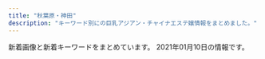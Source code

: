 ```yaml
---
title: "秋葉原・神田"
description: "キーワード別にの巨乳アジアン・チャイナエステ嬢情報をまとめました。"
---
```


新着画像と新着キーワードをまとめています。
2021年01月10日の情報です。

<DmmAffiliateIns />
<KeywordTable
  shops={
    [
    {
        "img_links": [
            "http://kanda.msa.jp/images/gallery/gallery_a.jpg",
            "http://kanda.msa.jp/images/staff_image/staff_06.jpg",
            "http://kanda.msa.jp/images/staff_image/staff_04.jpg",
            "http://kanda.msa.jp/images/gallery/gallery_b.jpg",
            "http://kanda.msa.jp/images/top/top_03.jpg",
            "http://kanda.msa.jp/images/gallery/gallery_1.jpg",
            "http://kanda.msa.jp/images/home/indnx_sale.png",
            "http://kanda.msa.jp/images/home/indnx_phone.jpg",
            "http://kanda.msa.jp/images/top/top_05.jpg",
            "http://kanda.msa.jp/images/staff_image/staff_03.jpg",
            "http://kanda.msa.jp/images/gallery/gallery_c.jpg",
            "http://kanda.msa.jp/images/gallery/gallery_2.jpg",
            "http://kanda.msa.jp/images/top/top_01.jpg",
            "http://kanda.msa.jp/images/staff_image/staff_01.jpg",
            "http://kanda.msa.jp/images/top/top_08.png",
            "http://kanda.msa.jp/images/top/top_02.jpg",
            "http://kanda.msa.jp/images/index_btm.jpg",
            "http://kanda.msa.jp/images/gallery/gallery_3.jpg",
            "http://kanda.msa.jp/images/staff_image/staff_02.jpg",
            "http://kanda.msa.jp/images/top/top_04.jpg",
            "http://kanda.msa.jp/images/home/indnx_qr.jpg",
            "http://kanda.msa.jp/images/staff_image/staff_05.jpg",
            "http://kanda.msa.jp/images/top/top_06.jpg",
            "http://kanda.msa.jp/images/gallery/gallery_d.jpg",
            "http://kanda.msa.jp/images/home/indnx_re.jpg",
            "http://kanda.msa.jp/images/gallery/gallery_4.jpg",
            "http://kanda.msa.jp/images/flash_a.jpg",
            "http://kanda.msa.jp/images/home/QR.png",
            "http://kanda.msa.jp/images/flash_b.jpg",
            "http://kanda.msa.jp/images/home/top.jpg"
        ],
        "station": "JR\u795e\u7530\u99c5\u5317\u53e3",
        "keywords": {},
        "name": "\u795e\u7530\u3089\u304f\u697d",
        "url": "http://kanda.msa.jp/"
    },
    {
        "station": "JR\u795e\u7530\u99c5\u897f\u53e3",
        "name": "\u5143\u6c17\u5802\uff5e\u3052\u3093\u304d\u3069\u3046\uff5e",
        "keywords": {
            "86": 3,
            "C": 23,
            "85": 5,
            "87": 14,
            "E": 14,
            "D": 12,
            "H": 1,
            "91": 1,
            "88": 5
        },
        "img_links": [
            "http://genkidou.work/sp/img/botton.jpg",
            "http://genkidou.work/img/acc3.jpg",
            "http://genkidou.work/sp/img/st11.jpg",
            "http://genkidou.work/sp/img/pic.jpg",
            "http://genkidou.work/img/fla.jpg",
            "http://genkidou.work/sp/img/st6.jpg",
            "http://genkidou.work/img/st18.jpg",
            "http://genkidou.work/img/st2.jpg",
            "http://genkidou.work/img/fla-3.jpg",
            "http://genkidou.work/sp/img/p20.jpg",
            "http://genkidou.work/img/s1.jpg",
            "http://genkidou.work/sp/img/p2.jpg",
            "http://genkidou.work/sp/img/tel.jpg",
            "http://genkidou.work/sp/img/sys.jpg",
            "http://genkidou.work/sp/img/info.jpg",
            "http://genkidou.work/sp/img/t-s.jpg",
            "http://genkidou.work/sp/img/t-o.jpg",
            "http://genkidou.work/img/st21.jpg",
            "http://genkidou.work/img/sta16.jpg",
            "http://genkidou.work/img/sta21.jpg",
            "http://genkidou.work/sp/img/st10.jpg",
            "http://genkidou.work/img/acc4.jpg",
            "http://genkidou.work/sp/img/body2.jpg",
            "http://genkidou.work/img/mo.png",
            "http://genkidou.work/img/body2.jpg",
            "http://genkidou.work/sp/img/p21.jpg",
            "http://genkidou.work/sp/img/st21.jpg",
            "http://genkidou.work/img/sta18.jpg",
            "http://genkidou.work/sp/img/st16.jpg",
            "http://genkidou.work/img/st12.jpg",
            "http://genkidou.work/img/s2.jpg",
            "http://genkidou.work/img/sta11.jpg",
            "http://genkidou.work/sp/img/st2.jpg",
            "http://genkidou.work/img/st11.jpg",
            "http://genkidou.work/img/s4.jpg",
            "http://genkidou.work/img/sta20.jpg",
            "http://genkidou.work/img/acc6.jpg",
            "http://genkidou.work/img/sta2.jpg",
            "http://genkidou.work/sp/img/t-r.jpg",
            "http://genkidou.work/sp/img/add.jpg",
            "http://genkidou.work/img/r9.jpg",
            "http://genkidou.work/img/st6.jpg",
            "http://genkidou.work/sp/img/t-a.jpg",
            "http://genkidou.work/img/st0011.jpg",
            "http://genkidou.work/sp/img/acc5.jpg",
            "http://genkidou.work/img/sta10.jpg",
            "http://genkidou.work/img/st010.jpg",
            "http://genkidou.work/sp/img/time.jpg",
            "http://genkidou.work/img/st20.jpg",
            "http://genkidou.work/img/sta13.jpg",
            "http://genkidou.work/sp/img/acc3.jpg",
            "http://genkidou.work/img/st4.jpg",
            "http://genkidou.work/img/s5.jpg",
            "http://genkidou.work/img/botton.jpg",
            "http://genkidou.work/img/fla-1.jpg",
            "http://genkidou.work/img/sta6.jpg",
            "http://genkidou.work/img/st9.jpg",
            "http://genkidou.work/img/s3.jpg",
            "http://genkidou.work/sp/img/t-t.jpg",
            "http://genkidou.work/img/acc1.jpg",
            "http://genkidou.work/img/acc5.jpg",
            "http://genkidou.work/sp/img/st13.jpg",
            "http://genkidou.work/img/fla-2.jpg",
            "http://genkidou.work/sp/img/st18.jpg",
            "http://genkidou.work/img/acc2.jpg",
            "http://genkidou.work/img/st17.jpg",
            "http://genkidou.work/sp/img/acc1.jpg",
            "http://genkidou.work/img/st011.jpg",
            "http://genkidou.work/sp/img/st20.jpg",
            "http://genkidou.work/sp/img/acc2.jpg",
            "http://genkidou.work/img/head.jpg",
            "http://genkidou.work/sp/img/pc.jpg",
            "http://genkidou.work/sp/img/cam.jpg",
            "http://genkidou.work/img/st7.jpg",
            "http://genkidou.work/sp/img/tit.jpg",
            "http://genkidou.work/sp/img/acc6.jpg",
            "http://genkidou.work/img/st16.jpg",
            "http://genkidou.work/img/st3.jpg",
            "http://genkidou.work/sp/img/acc4.jpg",
            "http://genkidou.work/img/st13.jpg"
        ],
        "url": "http://genkidou.work/"
    },
    {
        "url": "http://www.rave.masg.info/",
        "img_links": [
            "http://www.rave.masg.info/images/shop/shop01.jpg",
            "http://www.rave.masg.info/files/010.jpg",
            "http://www.rave.masg.info/images/s1.jpg",
            "http://www.rave.masg.info/files/001-03.jpg",
            "http://www.rave.masg.info/images/shop/shop03.jpg",
            "http://www.rave.masg.info/files/014-03.jpg",
            "http://www.rave.masg.info/files/001.jpg",
            "http://www.rave.masg.info/files/006-03.jpg",
            "http://www.rave.masg.info/images/pick.png",
            "http://www.rave.masg.info/images/main_top.png",
            "http://www.rave.masg.info/files/008.jpg",
            "http://www.rave.masg.info/files/005-02.jpg",
            "http://www.rave.masg.info/files/010-03.jpg",
            "http://www.rave.masg.info/images/tel.png",
            "http://www.rave.masg.info/files/005.jpg",
            "http://www.rave.masg.info/files/002-02.jpg",
            "http://www.rave.masg.info/images/shop/shop02.jpg",
            "http://www.rave.masg.info/images/maga.jpg",
            "http://www.rave.masg.info/files/008-02.jpg",
            "http://www.rave.masg.info/images/s3.jpg",
            "http://www.rave.masg.info/files/003-02.jpg",
            "http://www.rave.masg.info/images/main_bottom.png",
            "http://www.rave.masg.info/images/zi_massage.png",
            "http://www.rave.masg.info/files/002-03.jpg",
            "http://www.rave.masg.info/files/001-02.jpg",
            "http://www.rave.masg.info/images/infotiao1.jpg",
            "http://www.rave.masg.info/files/010-02.jpg",
            "http://www.rave.masg.info/images/shop/shop04.jpg",
            "http://www.rave.masg.info/files/014-02.jpg",
            "http://www.rave.masg.info/files/003-03.jpg",
            "http://www.rave.masg.info/files/006-02.jpg",
            "http://www.rave.masg.info/images/new3.png",
            "http://www.rave.masg.info/files/008-03.jpg",
            "http://www.rave.masg.info/files/005-03.jpg",
            "http://www.rave.masg.info/files/014.jpg",
            "http://www.rave.masg.info/images/xian.png",
            "http://www.rave.masg.info/files/009.jpg",
            "http://www.rave.masg.info/files/009-03.jpg",
            "http://www.rave.masg.info/files/006.jpg",
            "http://www.rave.masg.info/files/002.jpg",
            "http://www.rave.masg.info/images/s4.jpg",
            "http://www.rave.masg.info/images/s2.jpg",
            "http://www.rave.masg.info/images/new1.png",
            "http://www.rave.masg.info/files/003.jpg",
            "http://www.rave.masg.info/images/zi_staff.png",
            "http://www.rave.masg.info/images/service.png",
            "http://www.rave.masg.info/files/009-02.jpg",
            "http://www.rave.masg.info/images/s5.jpg"
        ],
        "name": "RAVE \u30ec\u30a4\u30f4",
        "keywords": {
            "86": 1,
            "D": 6,
            "89": 1,
            "F": 2,
            "87": 5,
            "G": 1,
            "88": 1,
            "90": 1
        },
        "station": "JR\u79cb\u8449\u539f\u99c5\u662d\u548c\u901a\u308a\u53e3"
    },
    {
        "name": "\u30e9\u30d6\u30ac\u30fc\u30c7\u30f3",
        "img_links": [
            "http://www.lovegarden-s.info/photo/201504/1430403080602083079.jpg",
            "http://www.lovegarden-s.info/photo/home/1071580955755.jpg",
            "http://www.lovegarden-s.info/photo/home/8951576457983.jpg",
            "http://www.lovegarden-s.info/photo/201912/15762826581589257136.jpeg",
            "http://www.lovegarden-s.info/photo/201811/15420361921270089007.jpg",
            "http://www.lovegarden-s.info/photo/home/9601430403087.jpg",
            "http://www.lovegarden-s.info/img/re2.png",
            "http://www.lovegarden-s.info/photo/home/9871580969716.jpg",
            "http://www.lovegarden-s.info/photo/202002/15809557251246469135.jpg",
            "http://www.lovegarden-s.info/img/img2.png",
            "http://www.lovegarden-s.info/photo/home/7251576458086.jpg",
            "http://www.lovegarden-s.info/photo/201602/1455104915985663806.jpg",
            "http://www.lovegarden-s.info/photo/201912/15762841361405259657.png",
            "http://www.lovegarden-s.info/photo/201912/15764583101976861511.jpg",
            "http://www.lovegarden-s.info/photo/home/4831576458331.jpg",
            "http://www.lovegarden-s.info/photo/202002/1580969705245014003.jpeg",
            "http://www.lovegarden-s.info/img/info.png",
            "http://www.lovegarden-s.info/img/pic_info.png",
            "http://www.lovegarden-s.info/img/staff.png",
            "http://www.lovegarden-s.info/photo/202009/15998962431272351164.jpeg",
            "http://www.lovegarden-s.info/img/link.png",
            "http://www.lovegarden-s.info/photo/201602/14547356612012610027.jpg",
            "http://www.lovegarden-s.info/photo/home/4231542036212.jpg",
            "http://www.lovegarden-s.info/photo/home/8651455104921.jpg",
            "http://www.lovegarden-s.info/img/img1.png",
            "http://www.lovegarden-s.info/img/return.png",
            "http://www.lovegarden-s.info/photo/home/8341599896251.jpg",
            "http://www.lovegarden-s.info/photo/home/8901454735680.jpg",
            "http://www.lovegarden-s.info/img/top.png",
            "http://www.lovegarden-s.info/photo/202001/15796781601253232552.jpg",
            "http://www.lovegarden-s.info/photo/home/4781579678186.jpg"
        ],
        "station": "JR\u79cb\u8449\u539f\u99c5\u662d\u548c\u901a\u308a\u53e3",
        "url": "http://www.lovegarden-s.info/",
        "keywords": {
            "E": 2,
            "87": 8,
            "89": 4,
            "86": 4,
            "D": 18,
            "85": 6
        }
    },
    {
        "url": "http://jasmine-massage.info/",
        "station": "JR\u79cb\u8449\u539f\u99c5\u662d\u548c\u901a\u308a\u53e3",
        "name": "\u96a0\u308c\u5bb6",
        "keywords": {
            "85": 1,
            "C": 24,
            "D": 13,
            "88": 2,
            "86": 8,
            "87": 6
        },
        "img_links": [
            "http://jasmine-massage.info/img/st189.jpg",
            "http://jasmine-massage.info/img/sj.jpg",
            "http://jasmine-massage.info/img/st0193.jpg",
            "http://jasmine-massage.info/img/st0179.jpg",
            "http://jasmine-massage.info/img/st174.jpg",
            "http://jasmine-massage.info/img/st175.jpg",
            "http://jasmine-massage.info/img/st0177.jpg",
            "http://jasmine-massage.info/i/img/sta193.jpg",
            "http://jasmine-massage.info/img/st188.jpg",
            "http://jasmine-massage.info/img/st183.jpg",
            "http://jasmine-massage.info/img/sta193.jpg",
            "http://jasmine-massage.info/img/mo.png",
            "http://jasmine-massage.info/img/botton.jpg",
            "http://jasmine-massage.info/img/st179.jpg",
            "http://jasmine-massage.info/img/st0175.jpg",
            "http://jasmine-massage.info/i/img/sta188.jpg",
            "http://jasmine-massage.info/img/st0183.jpg",
            "http://jasmine-massage.info/img/st0188.jpg",
            "http://jasmine-massage.info/img/nos.jpg",
            "http://jasmine-massage.info/img/st153.jpg",
            "http://jasmine-massage.info/img/sta188.jpg",
            "http://jasmine-massage.info/img/head.jpg",
            "http://jasmine-massage.info/i/img/st193.jpg",
            "http://jasmine-massage.info/i/img/r2.jpg",
            "http://jasmine-massage.info/img/s190.jpg",
            "http://jasmine-massage.info/img/st186.jpg",
            "http://jasmine-massage.info/i/img/sta190.jpg",
            "http://jasmine-massage.info/i/img/r3.jpg",
            "http://jasmine-massage.info/img/st178.jpg",
            "http://jasmine-massage.info/img/sta190.jpg",
            "http://jasmine-massage.info/i/img/r4.jpg",
            "http://jasmine-massage.info/img/st177.jpg",
            "http://jasmine-massage.info/img/s193.jpg",
            "http://jasmine-massage.info/img/st0153.jpg",
            "http://jasmine-massage.info/img/st193.jpg",
            "http://jasmine-massage.info/img/st0174.jpg",
            "http://jasmine-massage.info/img/s188.jpg",
            "http://jasmine-massage.info/img/st187.jpg",
            "http://jasmine-massage.info/i/img/r1.jpg",
            "http://jasmine-massage.info/img/st0190.jpg"
        ]
    },
    {
        "station": "JR\u795e\u7530\u99c5\u897f\u53e3",
        "img_links": [
            "https://kanda-on.work/images/st/st_akari.jpg",
            "https://kanda-on.work/images/top_campaign_bottom.jpg",
            "https://kanda-on.work/images/st/st_yuki.jpg",
            "https://kanda-on.work/images/st/st_mika.jpg",
            "https://kanda-on.work/images/top_campaign.jpg",
            "https://kanda-on.work/images/st/st_akira.jpg",
            "https://kanda-on.work/images/st/st_natsuko.jpg",
            "https://kanda-on.work/images/st/st_ako.jpg",
            "https://kanda-on.work/images/st/st_sakura.jpg",
            "https://kanda-on.work/images/top2.png",
            "https://kanda-on.work/images/st/st_rara.jpg",
            "https://kanda-on.work/images/st/st_rara2.jpg",
            "https://kanda-on.work/images/st/st_miki.jpg",
            "https://kanda-on.work/images/st/st_mika2.jpg",
            "https://kanda-on.work/images/st/st_ruru.jpg",
            "https://kanda-on.work/images/st/st_mina.jpg",
            "https://kanda-on.work/images/st/st_arisa.jpg",
            "https://kanda-on.work/images/st/st_maya.jpg",
            "https://kanda-on.work/images/st/st_moe.jpg",
            "https://kanda-on.work/images/top.png",
            "https://kanda-on.work/images/st/st_kiki.jpg",
            "https://kanda-on.work/images/st/st_kaori.jpg",
            "https://kanda-on.work/images/st/st_yuzuki.jpg",
            "https://kanda-on.work/images/st/st_yuri.jpg",
            "https://kanda-on.work/images/st/st_koko.jpg",
            "https://kanda-on.work/images/st/st_kana.jpg"
        ],
        "name": "\u6e29",
        "keywords": {
            "C": 33,
            "\u4e73": 4,
            "F": 32,
            "\u5de8\u4e73": 4
        },
        "url": "https://kanda-on.work/"
    },
    {
        "keywords": {
            "G": 1,
            "D": 4,
            "E": 4
        },
        "img_links": [
            "http://k-cocoro.co/images/mya.jpg",
            "http://k-cocoro.co/images/s2.jpg",
            "http://k-cocoro.co/images/girlx_top.png",
            "http://k-cocoro.co/images/003.jpg",
            "http://k-cocoro.co/images/yu.jpg",
            "http://k-cocoro.co/images/ss.jpg",
            "http://k-cocoro.co/images/grande.jpg",
            "http://k-cocoro.co/images/right_bottom.png",
            "http://k-cocoro.co/images/mail.png",
            "http://k-cocoro.co/images/002.jpg",
            "http://k-cocoro.co/images/girl_03.png",
            "http://k-cocoro.co/images/shishu_03.jpg",
            "http://k-cocoro.co/images/yui.jpg",
            "http://k-cocoro.co/images/shishu_02.jpg",
            "http://k-cocoro.co/images/remo.jpg",
            "http://k-cocoro.co/images/tite-magazine.png",
            "http://k-cocoro.co/images/noimage.jpg",
            "http://k-cocoro.co/images/shishu_01.jpg",
            "http://k-cocoro.co/images/pagetop.png",
            "http://k-cocoro.co/images/001.jpg",
            "http://k-cocoro.co/images/nei_03.png",
            "http://k-cocoro.co/images/gg1.jpg",
            "http://k-cocoro.co/images/gg2.jpg",
            "http://k-cocoro.co/images/nei_01.png",
            "http://k-cocoro.co/images/right_top.png",
            "http://k-cocoro.co/images/girl_top.png",
            "http://k-cocoro.co/images/g3.jpg",
            "http://k-cocoro.co/images/news_top.jpg",
            "http://k-cocoro.co/images/tite-staff.png",
            "http://k-cocoro.co/images/momo.jpg",
            "http://k-cocoro.co/images/girl_01.png",
            "http://k-cocoro.co/images/004.jpg"
        ],
        "url": "http://k-cocoro.co/",
        "station": "JR\u795e\u7530\u99c5\u6771\u53e3",
        "name": "COCORO"
    },
    {
        "img_links": [
            "http://massage-esthe.xyz/img/top.jpg",
            "http://massage-esthe.xyz/img/sta3.jpg",
            "http://massage-esthe.xyz/img/st4.jpg",
            "http://massage-esthe.xyz/img/st3.jpg",
            "http://massage-esthe.xyz/img/st1.jpg",
            "http://massage-esthe.xyz/img/sta5.jpg",
            "http://massage-esthe.xyz/img/no.png",
            "http://massage-esthe.xyz/img/st5.jpg",
            "http://massage-esthe.xyz/img/sta4.jpg",
            "http://massage-esthe.xyz/img/fla.jpg",
            "http://massage-esthe.xyz/img/r1.jpg",
            "http://massage-esthe.xyz/img/sta2.jpg",
            "http://massage-esthe.xyz/img/sta1.jpg",
            "http://massage-esthe.xyz/img/r2.jpg",
            "http://massage-esthe.xyz/img/nosta.jpg",
            "http://massage-esthe.xyz/img/r4.jpg",
            "http://massage-esthe.xyz/img/eve.jpg",
            "http://massage-esthe.xyz/img/st2.jpg"
        ],
        "name": "\u7652\u3057\u306e\u68ee",
        "url": "http://massage-esthe.xyz/",
        "keywords": {
            "86": 11
        },
        "station": "JR\u795e\u7530\u99c5\u897f\u53e3"
    },
    {
        "name": "\u8776",
        "station": "JR\u795e\u7530\u99c5\u897f\u53e3",
        "keywords": {
            "85": 2,
            "87": 6,
            "D": 10,
            "E": 6,
            "86": 8,
            "C": 22
        },
        "url": "http://chou-massage.work/",
        "img_links": [
            "http://chou-massage.work/img/st3.jpg",
            "http://chou-massage.work/sp/img/mo.png",
            "http://chou-massage.work/sp/img/st3.jpg",
            "http://chou-massage.work/img/sta2.jpg",
            "http://chou-massage.work/img/sta3.jpg",
            "http://chou-massage.work/sp/img/st4.jpg",
            "http://chou-massage.work/sp/img/fla-2.jpg",
            "http://chou-massage.work/img/acc.jpg",
            "http://chou-massage.work/sp/img/sta4.jpg",
            "http://chou-massage.work/sp/img/nos.jpg",
            "http://chou-massage.work/img/fla-2.jpg",
            "http://chou-massage.work/sp/img/st1.jpg",
            "http://chou-massage.work/sp/img/sta2.jpg",
            "http://chou-massage.work/img/mo.png",
            "http://chou-massage.work/img/st2.jpg",
            "http://chou-massage.work/sp/img/botton.jpg",
            "http://chou-massage.work/img/fla-3.jpg",
            "http://chou-massage.work/sp/img/fla-3.jpg",
            "http://chou-massage.work/img/nos.jpg",
            "http://chou-massage.work/sp/img/sta1.jpg",
            "http://chou-massage.work/img/fla-1.jpg",
            "http://chou-massage.work/img/botton.jpg",
            "http://chou-massage.work/img/sta1.jpg",
            "http://chou-massage.work/sp/img/sta3.jpg",
            "http://chou-massage.work/img/sta4.jpg",
            "http://chou-massage.work/sp/img/acc.jpg",
            "http://chou-massage.work/img/st1.jpg",
            "http://chou-massage.work/img/st4.jpg",
            "http://chou-massage.work/sp/img/fla-1.jpg",
            "http://chou-massage.work/sp/img/st2.jpg"
        ]
    },
    {
        "station": "JR\u79cb\u8449\u539f\u99c5\u662d\u548c\u901a\u308a\u53e3",
        "img_links": [
            "http://junpu.jpest.net/images/telhead.jpg",
            "http://junpu.jpest.net/images/tiao.jpg",
            "http://junpuadmin.jpest.net/uploads/2020/10/2.jpg",
            "http://junpu.jpest.net/images/head.jpg",
            "http://junpuadmin.jpest.net/uploads/2020/11/IMG_1616-2.jpg",
            "http://junpuadmin.jpest.net/uploads/2020/11/8FAC8FB2-DB21-4688-B50C-530DE522F742.jpg",
            "http://junpuadmin.jpest.net/uploads/2020/11/IMG_1555.jpg",
            "http://junpu.jpest.net/images/b1.jpg",
            "http://junpu.jpest.net/images/r4.jpg",
            "http://junpu.jpest.net/images/sys4.jpg",
            "http://junpuadmin.jpest.net/uploads/2020/11/5BBD19C5-8DEF-48E7-87D0-CEBE168F2E36-2.jpg",
            "http://junpu.jpest.net/images/sys3.jpg",
            "http://junpuadmin.jpest.net/uploads/2020/10/4F5443CF-E324-46AE-BAA0-F45B8A0CA8B5-e1603794548773.jpeg",
            "http://junpu.jpest.net/images/tt.jpg",
            "http://junpuadmin.jpest.net/uploads/2020/10/IMG_E1440.jpg",
            "http://junpuadmin.jpest.net/uploads/2020/11/IMG_1675-1.jpg",
            "http://junpuadmin.jpest.net/uploads/2020/11/E3B6B02E-4F32-431B-90DF-8F02A102ED7A.jpg",
            "http://junpu.jpest.net/images/footer.jpg",
            "http://junpuadmin.jpest.net/uploads/2020/11/6DEF0C3A-BC24-43F3-86B7-EA77E5E3A717.jpg",
            "http://junpuadmin.jpest.net/uploads/2020/10/5.jpg",
            "http://junpu.jpest.net/images/telb1.jpg"
        ],
        "keywords": {
            "D": 1,
            "\u5de8\u4e73": 6,
            "C": 2,
            "84": 1,
            "\u4e73": 6
        },
        "url": "http://junpu.jpest.net/",
        "name": "\u9806\u98a8"
    },
    {
        "img_links": [
            "http://gakuen.jpest.net/images/c4.jpg",
            "http://gakuenadmin.jpest.net/uploads/2020/11/2020112607092280.jpeg",
            "http://gakuen.jpest.net/images/c5.jpg",
            "http://gakuenadmin.jpest.net/uploads/2020/12/2020121716053782.jpeg",
            "http://gakuenadmin.jpest.net/uploads/2020/11/202011170741460.jpg",
            "http://gakuenadmin.jpest.net/uploads/2020/11/2020111707403491.jpg",
            "http://gakuenadmin.jpest.net/uploads/2020/11/2020111707393172.jpg",
            "http://gakuen.jpest.net/images/c9.jpg",
            "http://gakuen.jpest.net/images/c1.jpg",
            "http://gakuenadmin.jpest.net/uploads/2020/11/2020112607090815.jpeg",
            "http://gakuen.jpest.net/images/c10.jpg",
            "http://gakuenadmin.jpest.net/uploads/2020/12/202012171602335.jpeg",
            "http://gakuen.jpest.net/images/c2.jpg",
            "http://gakuenadmin.jpest.net/uploads/2020/11/2020111905143846.jpeg",
            "http://gakuenadmin.jpest.net/uploads/2020/11/2020111905172382.jpeg",
            "http://gakuen.jpest.net/images/c7.jpg",
            "http://gakuenadmin.jpest.net/uploads/2020/11/2020112607060423-e1606374397526.jpeg",
            "http://gakuen.jpest.net/images/c3.jpg",
            "http://gakuenadmin.jpest.net/uploads/2020/11/g4.jpg",
            "http://gakuen.jpest.net/images/c8.jpg",
            "http://gakuen.jpest.net/images/tel.png",
            "http://gakuen.jpest.net/images/c6.jpg"
        ],
        "name": "\u5c11\u5973\u5b66\u5712",
        "station": "JR\u79cb\u8449\u539f\u99c5\u662d\u548c\u901a\u308a\u53e3",
        "url": "http://gakuen.jpest.net/",
        "keywords": {
            "E": 1,
            "88": 1,
            "F": 2,
            "89": 2
        }
    },
    {
        "url": "http://nene-kanda.net/index.html",
        "img_links": [
            "http://nene-kanda.net/images/st/st_miki.jpg",
            "http://nene-kanda.net/images/share/pagetop.png",
            "http://nene-kanda.net/images/st/st_mie.jpg",
            "http://nene-kanda.net/images/3.jpg",
            "http://nene-kanda.net/images/share/tel.png",
            "http://nene-kanda.net/images/topimage/topimage.jpg",
            "http://nene-kanda.net/images/4.jpg",
            "http://nene-kanda.net/images/st/st_hitomi.jpg",
            "http://nene-kanda.net/images/2.jpg",
            "http://nene-kanda.net/images/st/st_mao.jpg",
            "http://nene-kanda.net/images/1.jpg",
            "http://nene-kanda.net/images/st/st_mimi.jpg",
            "http://nene-kanda.net/images/topimage/subimage.jpg",
            "http://nene-kanda.net/images/share/sptel.png",
            "http://nene-kanda.net/images/st/st_ruru.jpg",
            "http://nene-kanda.net/images/st/st_saki.jpg"
        ],
        "name": "NeNe\uff5e\u30cd\u30cd\uff5e",
        "keywords": {
            "D": 11,
            "E": 4,
            "F": 4,
            "C": 33
        },
        "station": "JR\u795e\u7530\u99c5\u5317\u53e3"
    },
    {
        "name": "\u767e\u5408",
        "keywords": {
            "86": 14,
            "88": 2,
            "D": 12
        },
        "url": "http://yuri.es-relax.info/",
        "station": "JR\u795e\u7530\u99c5\u6771\u53e3",
        "img_links": [
            "http://yuri.es-relax.info/images/bg_header.jpg",
            "http://yuri.es-relax.info/gals/riri1.jpg",
            "http://yuri.es-relax.info/images/nana1.jpg",
            "http://yuri.es-relax.info/images/info3.png",
            "http://yuri.es-relax.info/images/nao1.jpg",
            "http://yuri.es-relax.info/images/sayuri1.jpg",
            "http://yuri.es-relax.info/images/info5.jpg",
            "http://yuri.es-relax.info/gals/mimi1.jpg",
            "http://yuri.es-relax.info/images/yuyu1.jpg",
            "http://yuri.es-relax.info/images/hana1.jpg",
            "http://yuri.es-relax.info/gals/yuki1.jpg"
        ]
    },
    {
        "name": "\u8336\u8336",
        "station": "\u795e\u7530\u99c5\u897f\u53e3",
        "keywords": {
            "E": 4,
            "\u4e73": 4,
            "\u80f8": 1,
            "F": 9,
            "\u7206\u4e73": 4,
            "D": 12,
            "G": 4,
            "C": 24
        },
        "img_links": [
            "http://esute-kanda.tokyo/images/st/st_kanon.jpg",
            "http://esute-kanda.tokyo/images/st/st_momo.jpg",
            "http://esute-kanda.tokyo/images/st/st_ran.jpg",
            "http://esute-kanda.tokyo/images/st/st_suzu.jpg",
            "http://esute-kanda.tokyo/images/top2.png",
            "http://esute-kanda.tokyo/images/st/st_riko.jpg",
            "http://esute-kanda.tokyo/images/st/st_yuyu.jpg",
            "http://esute-kanda.tokyo/images/top.png",
            "http://esute-kanda.tokyo/images/st/st_yaya.jpg",
            "http://esute-kanda.tokyo/images/access/ac_photo.jpg",
            "http://esute-kanda.tokyo/images/st/st_yuki.jpg",
            "http://esute-kanda.tokyo/images/st/st_jennie.jpg",
            "http://esute-kanda.tokyo/images/st/st_rui.jpg",
            "http://esute-kanda.tokyo/images/st/st_mariko.jpg",
            "http://esute-kanda.tokyo/images/st/st_ryo.jpg",
            "http://esute-kanda.tokyo/images/st/st_natsu.jpg",
            "http://esute-kanda.tokyo/images/st/st_mao.jpg",
            "http://esute-kanda.tokyo/images/st/st_jennie2.jpg",
            "http://esute-kanda.tokyo/images/st/st_ayaka.jpg",
            "http://esute-kanda.tokyo/images/st/st_sakura.jpg",
            "http://esute-kanda.tokyo/images/st/st_sara.jpg",
            "http://esute-kanda.tokyo/images/st/st_riri.jpg",
            "http://esute-kanda.tokyo/images/st/st_nanami.jpg",
            "http://esute-kanda.tokyo/images/st/st_moka.jpg",
            "http://esute-kanda.tokyo/images/st/st_yuuka.jpg"
        ],
        "url": "http://esute-kanda.tokyo/"
    },
    {
        "name": "\u30cf\u30d4\u30cd\u30b9",
        "url": "http://loman.ies.fun/",
        "keywords": {
            "C": 33,
            "D": 11,
            "83": 2,
            "88": 1,
            "85": 5,
            "86": 8,
            "89": 1,
            "E": 4,
            "87": 4
        },
        "station": "JR\u795e\u7530\u99c5\u5317\u53e3",
        "img_links": [
            "http://loman.ies.fun/photos/sites/33/2020/03/2020032611445837.jpg",
            "http://loman.ies.fun/photos/sites/33/2020/03/2020032611581578.jpg",
            "http://loman.ies.fun/photos/sites/33/2020/03/2020032611443518.jpg",
            "http://loman.ies.fun/images/room3.jpg",
            "http://loman.ies.fun/images/room1.jpg",
            "http://loman.ies.fun/photos/sites/33/2020/03/2020032611565659.jpg",
            "http://loman.ies.fun/photos/sites/33/2020/03/2020032611445885.jpg",
            "http://loman.ies.fun/photos/sites/33/2020/03/202003261200240.jpg",
            "http://loman.ies.fun/photos/sites/33/2020/03/2020032611584396.jpg",
            "http://loman.ies.fun/photos/sites/33/2020/03/202003261151446.jpg",
            "http://loman.ies.fun/photos/sites/33/2020/03/2020032611565613.jpg",
            "http://loman.ies.fun/images/room2.jpg",
            "http://loman.ies.fun/photos/sites/33/2020/03/2020032611581687.jpg",
            "http://loman.ies.fun/photos/sites/33/2020/03/2020032611555543.jpg",
            "http://loman.ies.fun/photos/sites/33/2020/03/2020032611565587.jpg",
            "http://loman.ies.fun/photos/sites/33/2020/03/2020032612000446.jpg",
            "http://loman.ies.fun/photos/sites/33/2020/03/2020032611511046.jpg",
            "http://loman.ies.fun/images/s_pick.png",
            "http://loman.ies.fun/photos/sites/33/2020/03/2020032611522152.jpg",
            "http://loman.ies.fun/photos/sites/33/2020/08/2020081913260795.jpg",
            "http://loman.ies.fun/images/room4.jpg",
            "http://loman.ies.fun/photos/sites/33/2020/03/2020032611553428.jpg",
            "http://loman.ies.fun/images/girl-z2.jpg",
            "http://loman.ies.fun/images/girl-z1.jpg",
            "http://loman.ies.fun/photos/sites/33/2020/03/2020032611562755.jpg",
            "http://loman.ies.fun/images/s_staff.png",
            "http://loman.ies.fun/photos/sites/33/2020/03/202003261158439.jpg",
            "http://loman.ies.fun/images/mobile.jpg",
            "http://loman.ies.fun/images/top.png",
            "http://loman.ies.fun/images/s_news.png",
            "http://loman.ies.fun/photos/sites/33/2020/03/2020032611153250.jpg",
            "http://loman.ies.fun/photos/sites/33/2020/03/202003261138067.jpg"
        ]
    },
    {
        "station": "JR\u79cb\u8449\u539f\u99c5\u662d\u548c\u901a\u308a\u53e3",
        "url": "http://sakuram.jpest.net/",
        "keywords": {
            "E": 2,
            "F": 1
        },
        "name": "\u685c\u6e80\u958b",
        "img_links": [
            "http://sakuramadmin.jpest.net/uploads//2020112509121473.jpg",
            "http://sakuram.jpest.net/images/sp_tit_new.jpg",
            "http://sakuram.jpest.net/images/c2.jpg",
            "http://sakuram.jpest.net/images/tit_staff.jpg",
            "http://sakuram.jpest.net/images/c3.jpg",
            "http://sakuram.jpest.net/images/tit_massage.jpg",
            "http://sakuram.jpest.net/images/top.jpg",
            "http://sakuramadmin.jpest.net/uploads//2020112509102616.jpg",
            "http://sakuram.jpest.net/images/c4.jpg",
            "http://sakuramadmin.jpest.net/uploads//2020112509053688.jpg",
            "http://sakuram.jpest.net/images/c9.jpg",
            "http://sakuram.jpest.net/images/c5.jpg",
            "http://sakuramadmin.jpest.net/uploads//2020112509063652.jpg",
            "http://sakuram.jpest.net/images/c8.jpg",
            "http://sakuramadmin.jpest.net/uploads//2020112509073633.jpg",
            "http://sakuram.jpest.net/images/c6.jpg",
            "http://sakuram.jpest.net/images/tit_sch.jpg",
            "http://sakuram.jpest.net/images/sp_tit_pro.jpg",
            "http://sakuramadmin.jpest.net/uploads//202011250904311.jpg",
            "http://sakuram.jpest.net/images/c1.jpg",
            "http://sakuram.jpest.net/images/sp_tit_massage.jpg",
            "http://sakuramadmin.jpest.net/uploads//202012130438462-e1607834356277.jpeg",
            "http://sakuram.jpest.net/images/tit_pro.jpg",
            "http://sakuram.jpest.net/images/tel.png",
            "http://sakuram.jpest.net/images/sp_tit_staff.jpg",
            "http://sakuram.jpest.net/images/sp_tit_pick.jpg",
            "http://sakuram.jpest.net/images/c7.jpg",
            "http://sakuram.jpest.net/images/tit_new.jpg"
        ]
    },
    {
        "url": "http://yume-massage.info/",
        "station": "\u6d45\u8349\u6a4b\u99c5",
        "img_links": [
            "http://yume-massage.info/img/s4.jpg",
            "http://yume-massage.info/img/mo.png",
            "http://yume-massage.info/sp/img/pc.jpg",
            "http://yume-massage.info/sp/img/t-s.jpg",
            "http://yume-massage.info/sp/img/kan.jpg",
            "http://yume-massage.info/sp/img/cam.jpg",
            "http://yume-massage.info/img/s7.jpg",
            "http://yume-massage.info/sp/img/add.jpg",
            "http://yume-massage.info/sp/img/t-t.jpg",
            "http://yume-massage.info/sp/img/tel.jpg",
            "http://yume-massage.info/img/st6.jpg",
            "http://yume-massage.info/img/sta6.jpg",
            "http://yume-massage.info/sp/img/s9.jpg",
            "http://yume-massage.info/sp/img/s1.jpg",
            "http://yume-massage.info/sp/img/p-9.jpg",
            "http://yume-massage.info/img/sta8.jpg",
            "http://yume-massage.info/sp/img/s7.jpg",
            "http://yume-massage.info/img/nos.jpg",
            "http://yume-massage.info/sp/img/add2.jpg",
            "http://yume-massage.info/sp/img/botton.jpg",
            "http://yume-massage.info/img/s9.jpg",
            "http://yume-massage.info/sp/img/pic.jpg",
            "http://yume-massage.info/sp/img/tit.jpg",
            "http://yume-massage.info/img/st4.jpg",
            "http://yume-massage.info/img/s1.jpg",
            "http://yume-massage.info/sp/img/s4.jpg",
            "http://yume-massage.info/sp/img/s8.jpg",
            "http://yume-massage.info/img/s8.jpg",
            "http://yume-massage.info/sp/img/t-r.jpg",
            "http://yume-massage.info/img/st2.jpg",
            "http://yume-massage.info/img/st8.jpg",
            "http://yume-massage.info/img/sta9.jpg",
            "http://yume-massage.info/sp/img/p-10.jpg",
            "http://yume-massage.info/img/st10.jpg",
            "http://yume-massage.info/sp/img/s6.jpg",
            "http://yume-massage.info/img/sta1.jpg",
            "http://yume-massage.info/img/s10.jpg",
            "http://yume-massage.info/img/head.jpg",
            "http://yume-massage.info/sp/img/s10.jpg",
            "http://yume-massage.info/img/sta10.jpg",
            "http://yume-massage.info/sp/img/t-a.jpg",
            "http://yume-massage.info/img/xmas.png",
            "http://yume-massage.info/sp/img/time.jpg",
            "http://yume-massage.info/img/st9.jpg",
            "http://yume-massage.info/img/st3.jpg",
            "http://yume-massage.info/img/st5.jpg",
            "http://yume-massage.info/img/head2.jpg",
            "http://yume-massage.info/img/botton.jpg",
            "http://yume-massage.info/img/st7.jpg",
            "http://yume-massage.info/img/st06.jpg",
            "http://yume-massage.info/sp/img/info.jpg",
            "http://yume-massage.info/img/s6.jpg",
            "http://yume-massage.info/sp/img/sys.jpg",
            "http://yume-massage.info/sp/img/t-o.jpg",
            "http://yume-massage.info/img/kan.jpg",
            "http://yume-massage.info/sp/img/p-6.jpg",
            "http://yume-massage.info/img/sta4.jpg",
            "http://yume-massage.info/img/sta7.jpg",
            "http://yume-massage.info/img/r9.jpg",
            "http://yume-massage.info/img/st1.jpg"
        ],
        "name": "\u5922",
        "keywords": {
            "C": 20,
            "85": 2,
            "E": 7,
            "88": 3,
            "D": 7,
            "87": 6,
            "86": 3,
            "84": 3
        }
    },
    {
        "img_links": [
            "http://yobisaki.work/_src/50848055/wechatimg2796.jpg",
            "http://yobisaki.work/_src/50546088/4.jpg",
            "http://yobisaki.work/_src/50546075/linel6.png",
            "http://yobisaki.work/_src/50545980/line2.png",
            "http://yobisaki.work/_src/50546008/linel1.png",
            "http://yobisaki.work/_src/50546106/wechatimg177.jpg",
            "http://yobisaki.work/_src/50546079/wechatimg14_20201210123124126.jpg",
            "http://yobisaki.work/_src/50545976/wechatimg176.jpg",
            "http://yobisaki.work/_src/50546031/linel3.png",
            "http://yobisaki.work/_src/50546086/3.jpg",
            "http://yobisaki.work/_src/50546064/linel1.png",
            "http://yobisaki.work/_src/50844435/wechatimg2727.jpg",
            "http://yobisaki.work/_src/50545987/navinavi_04.png",
            "http://yobisaki.work/_src/50546104/wechatimg193.jpg",
            "http://yobisaki.work/_src/50545986/wechatimg177.jpg",
            "http://yobisaki.work/_src/50848054/wechatimg2746.jpg",
            "http://yobisaki.work/_src/50546020/linel1.png",
            "http://yobisaki.work/_src/50546047/wechatimg176.jpg",
            "http://yobisaki.work/_src/50545977/wechatimg193.jpg",
            "http://yobisaki.work/_src/50546081/wechatimg14_20201210123124126.jpg",
            "http://yobisaki.work/_src/50546050/linel1.png",
            "http://yobisaki.work/_src/50546010/linel2.png",
            "http://yobisaki.work/_src/50545984/line3.png",
            "http://yobisaki.work/_src/50545972/sign.png",
            "http://yobisaki.work/_src/50545997/navinavi_03.png",
            "http://yobisaki.work/_src/50546084/2.jpg",
            "http://yobisaki.work/_src/50545995/navinavi_02.png",
            "http://yobisaki.work/_src/50627870/sys.png",
            "http://yobisaki.work/_src/50546045/linel4.png",
            "http://yobisaki.work/_src/50546013/wechatimg2746.jpg",
            "http://yobisaki.work/_src/50545982/cam.jpg",
            "http://yobisaki.work/_src/50546061/linel5.png",
            "http://yobisaki.work/_src/50546015/wechatimg2727.jpg",
            "http://yobisaki.work/_src/50545989/navinavi_05.png",
            "http://yobisaki.work/_src/50545993/navinavi_01.png",
            "http://yobisaki.work/_src/50546034/linel1.png",
            "http://yobisaki.work/_src/50546082/1.jpg",
            "http://yobisaki.work/_src/50545991/navinavi_06.png",
            "http://yobisaki.work/_src/50545979/wechatimg2726.jpg"
        ],
        "url": "http://yobisaki.work/",
        "station": "JR\u795e\u7530\u99c5\u5357\u53e3",
        "keywords": {},
        "name": "\u6307\u5148\u306e\u611b"
    },
    {
        "name": "\u5065\u5eb7\u574a",
        "keywords": {
            "85": 2,
            "D": 6,
            "90": 2,
            "89": 4,
            "C": 6,
            "88": 4
        },
        "url": "http://kenkoubo.link",
        "img_links": [
            "http://kenkoubo.link/wp-content/uploads/2019/05/ai_image_1_syusei-900x1600.jpeg",
            "http://kenkoubo.link/wp-content/themes/template-salon2/images/camp-bnr2.png",
            "http://kenkoubo.link/wp-content/uploads/2017/03/08-2.jpg",
            "http://kenkoubo.link/wp-content/uploads/2020/11/yuko_image_syusei-1.jpg",
            "http://kenkoubo.link/wp-content/uploads/2017/03/08.jpg",
            "http://kenkoubo.link/wp-content/themes/template-salon2/images/camp-bnr.png",
            "http://kenkoubo.link/wp-content/themes/template-salon2/images/telm.png",
            "http://kenkoubo.link/wp-content/uploads/2020/11/yuko_image_syusei-1-250x375.jpg",
            "http://kenkoubo.link/wp-content/themes/template-salon2/images/slider1.jpg",
            "http://kenkoubo.link/wp-content/uploads/2019/05/rin_image_1_syusei-250x375.jpeg",
            "http://kenkoubo.link/wp-content/uploads/2017/03/03-1-250x375.jpg",
            "http://kenkoubo.link/wp-content/themes/template-salon2/images/05.jpg",
            "http://kenkoubo.link/wp-content/uploads/2017/03/08-250x375.jpg",
            "http://kenkoubo.link/wp-content/uploads/2019/05/rin_image_1_syusei-900x1600.jpeg",
            "https://www.mens-anavi.com/img/mens-esthe1.png",
            "http://kenkoubo.link/wp-content/uploads/2017/03/09.jpg",
            "http://kenkoubo.link/wp-content/themes/template-salon2/images/news-ttl.png",
            "http://kenkoubo.link/wp-content/uploads/2017/03/05a.jpg",
            "http://kenkoubo.link/wp-content/uploads/2017/03/08a.jpg",
            "http://kenkoubo.link/wp-content/uploads/2017/03/03-1.jpg",
            "http://kenkoubo.link/wp-content/uploads/2017/03/05-1.jpg",
            "http://kenkoubo.link/wp-content/themes/template-salon2/images/camp-bnr3.png",
            "http://kenkoubo.link/wp-content/themes/template-salon2/images/info2.png",
            "http://kenkoubo.link/wp-content/themes/template-salon2/images/08.jpg",
            "http://kenkoubo.link/wp-content/themes/template-salon2/images/pickup-ttl.png",
            "http://kenkoubo.link/wp-content/themes/template-salon2/images/pickup-frame.png",
            "http://kenkoubo.link/wp-content/themes/template-salon2/images/info.png",
            "http://kenkoubo.link/wp-content/uploads/2017/03/07-1.jpg",
            "http://kenkoubo.link/wp-content/uploads/2017/03/05-1-250x375.jpg",
            "http://kenkoubo.link/wp-content/themes/template-salon2/images/camp-bnr4.png",
            "http://kenkoubo.link/wp-content/uploads/2019/05/ai_image_1_syusei-250x375.jpeg",
            "http://es-tsudanuma.com/wp-content/uploads/2016/10/massage-de_88_31.jpg",
            "http://kenkoubo.link/wp-content/uploads/2017/03/05.jpg",
            "http://kenkoubo.link/wp-content/themes/template-salon2/images/03.jpg"
        ],
        "station": "JR\u795e\u7530\u99c5\u5317\u53e3"
    },
    {
        "name": "\u604b\u306e\u65e5",
        "station": "JR\u795e\u7530\u99c5\u6771\u53e3",
        "keywords": {
            "87": 1,
            "85": 2,
            "C": 2,
            "D": 4,
            "86": 4,
            "E": 1
        },
        "img_links": [
            "http://esthe-aroma.pink/img/cg07.jpg",
            "http://esthe-aroma.pink/img/cg021.jpg",
            "http://esthe-aroma.pink/img/m1.jpg",
            "http://esthe-aroma.pink/img/m20.jpg",
            "http://esthe-aroma.pink/img/m5.jpg",
            "http://esthe-aroma.pink/img/fla.jpg",
            "http://esthe-aroma.pink/img/top.jpg",
            "http://esthe-aroma.pink/img/cg05.jpg",
            "http://esthe-aroma.pink/img/no.png",
            "http://esthe-aroma.pink/img/cg02.jpg",
            "http://esthe-aroma.pink/img/m2.jpg",
            "http://esthe-aroma.pink/img/stan.png",
            "http://esthe-aroma.pink/img/noo.png",
            "http://esthe-aroma.pink/img/cg011.jpg",
            "http://esthe-aroma.pink/img/m3.jpg",
            "http://esthe-aroma.pink/img/m30.jpg",
            "http://esthe-aroma.pink/img/cg04.jpg",
            "http://esthe-aroma.pink/img/m10.jpg",
            "http://esthe-aroma.pink/img/cg01.jpg",
            "http://esthe-aroma.pink/img/m60.jpg",
            "http://esthe-aroma.pink/img/m6.jpg",
            "http://esthe-aroma.pink/img/cg03.jpg",
            "http://esthe-aroma.pink/img/m4.jpg",
            "http://esthe-aroma.pink/img/cg06.jpg"
        ],
        "url": "http://esthe-aroma.pink/"
    },
    {
        "station": "JR\u795e\u7530\u99c5\u6771\u53e3",
        "name": "\u604b\u306e\u82b1",
        "img_links": [
            "http://kaede.tyo.cm/photos/sites/15/2017/12/2017121802123582.jpg",
            "http://kaede.tyo.cm/photos/sites/15/2018/07/201807050359241.jpg",
            "http://kaede.tyo.cm/photos/sites/15/2018/09/2018090301232862.jpg",
            "http://kaede.tyo.cm/photos/sites/15/2018/03/2018032208244424.jpg",
            "http://kaede.tyo.cm/photos/sites/15/2017/05/1.jpg",
            "http://kaede.tyo.cm/photos/sites/15/2017/03/298510852981895493.jpg",
            "http://kaede.tyo.cm/photos/sites/15/2018/01/2018013009203349.jpg",
            "http://kaede.tyo.cm/photos/sites/15/2018/04/2018042103445537.jpg",
            "http://kaede.tyo.cm/photos/sites/15/2017/07/\u5fae\u4fe1\u56fe\u7247_20170731133036.jpg",
            "http://kaede.tyo.cm/photos/sites/15/2017/05/10.jpg",
            "http://kaede.tyo.cm/photos/sites/15/2018/12/2018122110282270.jpg",
            "http://kaede.tyo.cm/photos/sites/15/2017/05/05.jpg",
            "http://kaede.tyo.cm/images/mobile.png",
            "http://kaede.tyo.cm/photos/sites/15/2017/04/st4.jpg",
            "http://kaede.tyo.cm/images/s1.png",
            "http://kaede.tyo.cm/images/room1.jpg",
            "http://kaede.tyo.cm/photos/sites/15/2019/09/2019092410360674.jpg",
            "http://kaede.tyo.cm/photos/sites/15/2018/12/2018122811325315.jpg",
            "http://kaede.tyo.cm/images/room2.jpg",
            "http://kaede.tyo.cm/photos/sites/15/2018/09/2018092310253191.jpg",
            "http://kaede.tyo.cm/photos/sites/15/2019/01/2019012110352218.jpg",
            "http://kaede.tyo.cm/photos/sites/15/2019/08/201908031036100.jpg",
            "http://kaede.tyo.cm/photos/sites/15/2017/04/03.jpg",
            "http://kaede.tyo.cm/photos/sites/15/2018/07/2018071202180120.jpg",
            "http://kaede.tyo.cm/images/room3.jpg",
            "http://kaede.tyo.cm/images/n1.jpg",
            "http://kaede.tyo.cm/photos/sites/15/2018/12/2018122510562151.jpg",
            "http://kaede.tyo.cm/images/n3.png",
            "http://kaede.tyo.cm/photos/sites/15/2019/11/2019110102312566.jpg",
            "http://kaede.tyo.cm/images/top.png",
            "http://kaede.tyo.cm/images/s_staff.jpg",
            "http://kaede.tyo.cm/images/room4.jpg",
            "http://kaede.tyo.cm/photos/sites/15/2019/11/2019110102312976.jpg",
            "http://kaede.tyo.cm/photos/sites/15/2019/08/201908021145272.jpg",
            "http://kaede.tyo.cm/photos/sites/15/2018/07/2018070602462928.jpg",
            "http://kaede.tyo.cm/photos/sites/15/2017/11/2017112902394723.jpg",
            "http://kaede.tyo.cm/photos/sites/15/2017/04/8.jpg",
            "http://kaede.tyo.cm/photos/sites/15/2019/07/2019072218445895.jpg",
            "http://kaede.tyo.cm/photos/sites/15/2019/07/2019072310543855.jpg",
            "http://kaede.tyo.cm/photos/sites/15/2020/08/2020081913203996.jpg",
            "http://kaede.tyo.cm/photos/sites/15/2018/06/2018060802410544.jpg",
            "http://kaede.tyo.cm/photos/sites/15/2020/03/2020031613344696.jpg",
            "http://kaede.tyo.cm/photos/sites/15/2018/10/2018101210462259.jpg",
            "http://kaede.tyo.cm/photos/sites/15/2018/03/2018031401333199.jpg",
            "http://kaede.tyo.cm/images/s_pick.png",
            "http://kaede.tyo.cm/photos/sites/15/2018/12/2018122510575438.jpg",
            "http://kaede.tyo.cm/images/s_news.png",
            "http://kaede.tyo.cm/images/s3.png",
            "http://kaede.tyo.cm/photos/sites/15/2018/05/2018052602053211.jpg"
        ],
        "keywords": {
            "D": 20,
            "F": 1,
            "85": 5,
            "E": 5,
            "C": 2,
            "84": 2,
            "87": 6,
            "88": 2,
            "86": 12,
            "90": 1,
            "\u4e73": 1
        },
        "url": "http://kaede.tyo.cm/"
    },
    {
        "station": "JR\u795e\u7530\u99c5\u897f\u53e3",
        "img_links": [
            "http://refresh-salon.tokyo/images/st/st_mariko.jpg",
            "http://refresh-salon.tokyo/images/st/st_risa.jpg",
            "http://refresh-salon.tokyo/images/st/st_mei.jpg",
            "http://refresh-salon.tokyo/images/st/st_koko.jpg",
            "http://refresh-salon.tokyo/images/img/wanted.jpg",
            "http://refresh-salon.tokyo/images/st/st_junko.jpg",
            "http://refresh-salon.tokyo/images/st/st_anna.jpg",
            "http://refresh-salon.tokyo/images/st/st_momo.jpg",
            "http://refresh-salon.tokyo/images/st/st_saya.jpg",
            "http://refresh-salon.tokyo/images/topimage/main2.jpg",
            "http://refresh-salon.tokyo/images/st/st_nana.jpg",
            "http://refresh-salon.tokyo/images/st/st_miko.jpg",
            "http://refresh-salon.tokyo/images/st/st_aiko.jpg",
            "http://refresh-salon.tokyo/images/st/st_rin.jpg"
        ],
        "url": "http://refresh-salon.tokyo/",
        "name": "\u3082\u307f\u697d",
        "keywords": {
            "C": 35,
            "E": 2,
            "D": 20,
            "G": 2
        }
    },
    {
        "img_links": [
            "http://aroma-est.biz/images/manga1.jpg",
            "http://aroma-est.biz/images/tel2.png",
            "http://aroma-est.biz/images/m3.jpg",
            "http://aroma-est.biz/images/enterbt.png",
            "http://aroma-est.biz/images/cg052.jpg",
            "http://aroma-est.biz/images/cg01.jpg",
            "http://aroma-est.biz/images/cg05.jpg",
            "http://aroma-est.biz/images/rsubt6.png",
            "http://aroma-est.biz/images/rsubt5.png",
            "http://aroma-est.biz/images/cg07.jpg",
            "http://aroma-est.biz/images/m6.jpg",
            "http://aroma-est.biz/images/m4.jpg",
            "http://aroma-est.biz/images/cg041.jpg",
            "http://aroma-est.biz/images/cg03.jpg",
            "http://aroma-est.biz/images/cg042.jpg",
            "http://aroma-est.biz/images/cg051.jpg",
            "http://aroma-est.biz/images/enter2.jpg",
            "http://aroma-est.biz/images/cg031.jpg",
            "http://aroma-est.biz/images/b-online.png",
            "http://aroma-est.biz/images/b-tel.png",
            "http://aroma-est.biz/images/cg04.jpg",
            "http://aroma-est.biz/images/m2.jpg",
            "http://aroma-est.biz/images/rsubt4.png",
            "http://aroma-est.biz/images/slider-img001.jpg",
            "http://aroma-est.biz/images/rsubt1.png",
            "http://aroma-est.biz/images/enterbb.png",
            "http://aroma-est.biz/images/cg02.jpg",
            "http://aroma-est.biz/images/slider-img002.jpg",
            "http://aroma-est.biz/images/cg06.jpg",
            "http://aroma-est.biz/images/rsubt7.png",
            "http://aroma-est.biz/images/rsubt2.png",
            "http://aroma-est.biz/images/cg012.jpg",
            "http://aroma-est.biz/images/cg011.jpg",
            "http://aroma-est.biz/images/enter1.png",
            "http://aroma-est.biz/images/m1.jpg",
            "http://aroma-est.biz/images/manga2.jpg",
            "http://aroma-est.biz/images/cg08.jpg",
            "http://aroma-est.biz/images/rsubt3.png"
        ],
        "name": "\u79cb\u9e97\uff5e\u3057\u3085\u3046\u308c\u3044\uff5e",
        "keywords": {
            "D": 16,
            "82": 4,
            "86": 8,
            "87": 4,
            "C": 8,
            "88": 4,
            "E": 8,
            "84": 4,
            "85": 8
        },
        "url": "http://aroma-est.biz/",
        "station": "JR\u79cb\u8449\u539f\u99c5\u96fb\u6c17\u8857\u53e3"
    },
    {
        "img_links": [
            "https://yumegokochi1.com/_src/49800856/2.jpg",
            "https://yumegokochi1.com/_src/49690956/mikinew22.png",
            "https://yumegokochi1.com/_src/49451724/2019-06-03_20200201221114.png",
            "https://yumegokochi1.com/_src/49451694/img20200920141422782540.png",
            "https://yumegokochi1.com/_src/49600657/mikinew22.png",
            "https://yumegokochi1.com/_src/49451706/img20200921221149975618.png",
            "https://yumegokochi1.com/_src/51285653/sign_2020-12-26-1027.jpg",
            "https://yumegokochi1.com/_src/49600659/mikinew22.png",
            "https://yumegokochi1.com/_src/49800472/mikinew22.png",
            "https://yumegokochi1.com/_src/49451761/73712a1b-86b8-482b-b4d2-d8a85862327f.jpg",
            "https://yumegokochi1.com/_src/49601606/mikinew22.png",
            "https://yumegokochi1.com/_src/49451704/img20200921221149975618.png",
            "https://yumegokochi1.com/_src/49451769/sign.png",
            "https://yumegokochi1.com/_src/49690958/mikinew22.png",
            "https://yumegokochi1.com/_src/49451753/mikinew22.png",
            "https://yumegokochi1.com/_src/49451690/tel.png",
            "https://yumegokochi1.com/_src/49451755/mikinew22.png",
            "https://yumegokochi1.com/_src/49451759/mikinew22.png",
            "https://yumegokochi1.com/_src/49451714/img20200920211111185467.png",
            "https://yumegokochi1.com/_src/49451688/mikinew22.png",
            "https://yumegokochi1.com/_src/49451708/img20200921221149975618.png",
            "https://yumegokochi1.com/_src/49451698/img20200920211111185467.png",
            "https://yumegokochi1.com/_src/49451762/9dfc3519-db15-4421-9d5a-72bca41cf758.jpg",
            "https://yumegokochi1.com/_src/49800470/mikinew22.png",
            "https://yumegokochi1.com/_src/49801147/1.jpg",
            "https://yumegokochi1.com/_src/49451739/s__37322773.jpg",
            "https://yumegokochi1.com/_src/49800727/1.jpg",
            "https://yumegokochi1.com/_src/49451712/gettyimages-1124713982.jpg",
            "https://yumegokochi1.com/_src/49451741/panda.png",
            "https://yumegokochi1.com/_src/49451757/mikinew22.png",
            "https://yumegokochi1.com/_src/49451710/gettyimages-1124713982.jpg",
            "https://yumegokochi1.com/_src/49601604/img_5364.png",
            "https://yumegokochi1.com/_src/49451751/s__37707790.jpg",
            "https://yumegokochi1.com/_src/49451747/mikinew22.png",
            "https://yumegokochi1.com/_src/49451721/2019-06-03_20200201221114.png",
            "https://yumegokochi1.com/_src/49451804/9dfc3519-db15-4421-9d5a-72bca41cf758.jpg",
            "https://yumegokochi1.com/_src/49451725/img20200920211111185467.png"
        ],
        "name": "\u30d1\u30f3\u30c0\u30de\u30c3\u30b5\u30fc\u30b8",
        "url": "https://yumegokochi1.com/",
        "keywords": {},
        "station": "JR\u79cb\u8449\u539f\u99c5\u662d\u548c\u901a\u308a\u53e3"
    },
    {
        "url": "http://yu-ai.work/",
        "name": "\u7652\u611b",
        "station": "JR\u79cb\u8449\u539f\u99c5\u662d\u548c\u901a\u308a\u53e3",
        "keywords": {
            "84": 3,
            "E": 3,
            "85": 21,
            "D": 24,
            "87": 3,
            "86": 3,
            "C": 20
        },
        "img_links": [
            "http://yu-ai.work/img/botton.jpg",
            "http://yu-ai.work/img/sc17.jpg",
            "http://yu-ai.work/sp/img/sta14.jpg",
            "http://yu-ai.work/img/sta12.jpg",
            "http://yu-ai.work/img/sc14.jpg",
            "http://yu-ai.work/sp/img/time.jpg",
            "http://yu-ai.work/img/acc1.jpg",
            "http://yu-ai.work/img/sc15.jpg",
            "http://yu-ai.work/sp/img/t-a.jpg",
            "http://yu-ai.work/img/st09.jpg",
            "http://yu-ai.work/sp/img/t-o.jpg",
            "http://yu-ai.work/sp/img/add.jpg",
            "http://yu-ai.work/sp/img/sta13.jpg",
            "http://yu-ai.work/img/sta16.jpg",
            "http://yu-ai.work/img/st0013.jpg",
            "http://yu-ai.work/sp/img/botton.jpg",
            "http://yu-ai.work/img/men-es-ran.jpg",
            "http://yu-ai.work/img/st013.jpg",
            "http://yu-ai.work/img/st15.jpg",
            "http://yu-ai.work/img/st14.jpg",
            "http://yu-ai.work/sp/img/p18.jpg",
            "http://yu-ai.work/sp/img/sta19.jpg",
            "http://yu-ai.work/img/sc13.jpg",
            "http://yu-ai.work/img/sc12.jpg",
            "http://yu-ai.work/img/st014.jpg",
            "http://yu-ai.work/sp/img/p17.jpg",
            "http://yu-ai.work/img/st019.jpg",
            "http://yu-ai.work/sp/img/cam.jpg",
            "http://yu-ai.work/img/acc2.jpg",
            "http://yu-ai.work/img/sta9.jpg",
            "http://yu-ai.work/img/sta13.jpg",
            "http://yu-ai.work/sp/img/tit.jpg",
            "http://yu-ai.work/sp/img/t-t.jpg",
            "http://yu-ai.work/img/sc19.jpg",
            "http://yu-ai.work/sp/img/sta18.jpg",
            "http://yu-ai.work/sp/img/t-s.jpg",
            "http://yu-ai.work/sp/img/sta10.jpg",
            "http://yu-ai.work/img/sta15.jpg",
            "http://yu-ai.work/img/sc18.jpg",
            "http://yu-ai.work/sp/img/sta9.jpg",
            "http://yu-ai.work/img/st010.jpg",
            "http://yu-ai.work/img/sc10.jpg",
            "http://yu-ai.work/img/sc16.jpg",
            "http://yu-ai.work/img/acc3.jpg",
            "http://yu-ai.work/img/sc9.jpg",
            "http://yu-ai.work/img/st018.jpg",
            "http://yu-ai.work/img/head.jpg",
            "http://yu-ai.work/img/st12.jpg",
            "http://yu-ai.work/sp/img/info.jpg",
            "http://yu-ai.work/img/st0012.jpg",
            "http://yu-ai.work/img/nos.jpg",
            "http://yu-ai.work/img/st18.jpg",
            "http://yu-ai.work/img/sta19.jpg",
            "http://yu-ai.work/sp/img/p15.jpg",
            "http://yu-ai.work/img/st17.jpg",
            "http://yu-ai.work/sp/img/acc1.jpg",
            "http://yu-ai.work/img/st19.jpg",
            "http://yu-ai.work/sp/img/pic.jpg",
            "http://yu-ai.work/sp/img/pc.jpg",
            "http://yu-ai.work/img/st012.jpg",
            "http://yu-ai.work/sp/img/acc2.jpg",
            "http://yu-ai.work/img/fla.jpg",
            "http://yu-ai.work/img/sta18.jpg",
            "http://yu-ai.work/img/sta17.jpg",
            "http://yu-ai.work/sp/img/sys.jpg",
            "http://yu-ai.work/sp/img/sta15.jpg",
            "http://yu-ai.work/img/st9.jpg",
            "http://yu-ai.work/img/sta14.jpg",
            "http://yu-ai.work/img/st015.jpg",
            "http://yu-ai.work/sp/img/t-r.jpg",
            "http://yu-ai.work/img/st13.jpg",
            "http://yu-ai.work/img/st009.jpg",
            "http://yu-ai.work/sp/img/sta17.jpg",
            "http://yu-ai.work/sp/img/sta16.jpg",
            "http://yu-ai.work/img/st10.jpg",
            "http://yu-ai.work/sp/img/p19.jpg",
            "http://yu-ai.work/sp/img/acc3.jpg",
            "http://yu-ai.work/img/st16.jpg",
            "http://yu-ai.work/sp/img/tel.jpg",
            "http://yu-ai.work/sp/img/sta12.jpg",
            "http://yu-ai.work/img/sta10.jpg"
        ]
    },
    {
        "url": "https://www.a-side.com/k-kourakuen/",
        "keywords": {
            "C": 17,
            "90": 7,
            "G": 2,
            "86": 14,
            "83": 6,
            "\u5de8\u4e73": 14,
            "H": 2,
            "96": 2,
            "88": 15,
            "F": 3,
            "D": 44,
            "89": 7,
            "95": 2,
            "85": 21,
            "\u4e73": 16,
            "E": 22,
            "\u80f8": 3,
            "87": 20,
            "84": 9
        },
        "name": "\u5eb7\u697d\u5712",
        "img_links": [
            "https://img.a-side.com/photo/premium/20190308/14648_01_05_s.jpg",
            "https://static.a-side.com/photo/shop/21136/list.jpg",
            "https://img.a-side.com/photo/premium/20210107/34987_01_top1.jpg",
            "https://www.a-side.com/k-kourakuen/staff/mimi/01.jpg",
            "https://img.a-side.com/photo/premium/20210108/33456_01_top1.jpg",
            "https://www.a-side.com/k-kourakuen/staff/emi/01.jpg",
            "https://static.a-side.com/photo/shop/34961/list.jpg",
            "https://img.a-side.com/photo/weekly/20210108/06.jpg",
            "https://static.a-side.com/photo/shop/22696/list.jpg",
            "https://static.a-side.com/photo/shop/30371/list.jpg",
            "https://static.a-side.com/photo/shop/16032/list.jpg",
            "https://img.a-side.com/photo/question/20201221/bn.jpg",
            "https://img.a-side.com/photo/weekly/20201120/bn.jpg",
            "https://img.a-side.com/photo/premium/20170926/14648_01_03_s.jpg",
            "https://static.a-side.com/photo/shop/14648/list.jpg",
            "https://img.a-side.com/photo/premium/20190305/14648_01_01_s.jpg",
            "https://static.a-side.com/photo/shop/34907/list.jpg",
            "https://img.a-side.com/photo/digicame/20201224/33364_02.jpg",
            "https://img.a-side.com/photo/digicame/20210101/28058_04.jpg",
            "https://img.a-side.com/photo/premium/20190307/14648_01_06_s.jpg",
            "https://img.a-side.com/photo/premium/20190308/14648_01_04_s.jpg",
            "https://static.a-side.com/photo/shop/29858/list.jpg",
            "https://img.a-side.com/photo/koko/34449/image.jpg",
            "https://img.a-side.com/photo/digicame/20201222/16078_02.jpg",
            "https://img.a-side.com/photo/premium/20170926/14648_01_02_s.jpg",
            "https://img.a-side.com/photo/weekly/20200918/bn.jpg",
            "https://static.a-side.com/photo/shop/28789/list.jpg",
            "https://static.a-side.com/photo/shop/34644/list.jpg",
            "https://static.a-side.com/photo/shop/30069/list.jpg",
            "https://img.a-side.com/photo/premium/20190307/14648_01_01_s.jpg",
            "https://static.a-side.com/photo/shop/33849/list.jpg",
            "https://static.a-side.com/photo/shop/33593/list.jpg",
            "https://static.a-side.com/photo/shop/30704/list.jpg",
            "https://img.a-side.com/photo/premium/20201223/31363_01_top1.jpg",
            "https://img.a-side.com/photo/weekly/20210108/11.jpg",
            "https://www.a-side.com/k-kourakuen/images/info/photo04.jpg",
            "https://img.a-side.com/photo/weekly/20201127/bn.jpg",
            "https://img.a-side.com/photo/koko/25675/image.jpg",
            "https://img.a-side.com/photo/koko/31363/image.jpg",
            "https://static.a-side.com/photo/shop/34343/list.jpg",
            "https://img.a-side.com/photo/weekly/20200626/bn.jpg",
            "https://img.a-side.com/photo/premium/20190308/14648_01_06_s.jpg",
            "https://img.a-side.com/photo/premium/20170926/14648_01_08_s.jpg",
            "https://img.a-side.com/photo/koko/14648/girls/2.jpg",
            "https://static.a-side.com/photo/shop/25675/list.jpg",
            "https://static.a-side.com/photo/shop/14310/list.jpg",
            "https://img.a-side.com/photo/weekly/20210108/01.jpg",
            "https://img.a-side.com/photo/premium/20190307/14648_01_07_s.jpg",
            "https://img.a-side.com/photo/premium/20170926/14648_01_04_s.jpg",
            "https://img.a-side.com/photo/koko/22696/image.jpg",
            "https://static.a-side.com/photo/shop/33321/list.jpg",
            "https://img.a-side.com/photo/digicame/20201215/29730_04.jpg",
            "https://static.a-side.com/photo/shop/18324/list.jpg",
            "https://img.a-side.com/photo/weekly/20210108/08.jpg",
            "https://static.a-side.com/photo/shop/32320/list.jpg",
            "https://img.a-side.com/photo/premium/20201211/34140_01_top1.jpg",
            "https://img.a-side.com/photo/premium/20190307/14648_01_sp.jpg",
            "https://img.a-side.com/photo/premium/20201215/34449_01_top1.jpg",
            "https://www.a-side.com/k-kourakuen/staff/haru/index.jpg",
            "https://img.a-side.com/photo/premium/20201221/34987_01_top1.jpg",
            "https://static.a-side.com/photo/shop/25875/list.jpg",
            "https://static.a-side.com/photo/shop/21913/list.jpg",
            "https://static.a-side.com/photo/shop/22456/list.jpg",
            "https://static.a-side.com/photo/shop/26717/list.jpg",
            "https://img.a-side.com/photo/premium/20201228/34965_01_sp.jpg",
            "https://img.a-side.com/photo/premium/20190308/14648_01_01_s.jpg",
            "https://img.a-side.com/photo/premium/20190307/14648_01_08_s.jpg",
            "https://www.a-side.com/include/img/shop/button_official.png",
            "https://static.a-side.com/photo/shop/22601/list.jpg",
            "https://static.a-side.com/photo/shop/27777/list.jpg",
            "https://static.a-side.com/photo/shop/20975/list.jpg",
            "https://static.a-side.com/photo/shop/29655/list.jpg",
            "https://img.a-side.com/photo/koko/34669/image.jpg",
            "https://static.a-side.com/photo/shop/15858/list.jpg",
            "https://img.a-side.com/photo/digicame/20201214/26274_04.jpg",
            "https://static.a-side.com/photo/shop/35149/list.jpg",
            "https://static.a-side.com/photo/shop/27348/list.jpg",
            "https://static.a-side.com/photo/shop/30429/list.jpg",
            "https://static.a-side.com/photo/shop/31175/list.jpg",
            "https://img.a-side.com/photo/premium/20210101/27898_01_top1.jpg",
            "https://static.a-side.com/photo/shop/27698/list.jpg",
            "https://img.a-side.com/photo/weekly/20210108/02.jpg",
            "https://img.a-side.com/photo/koko/21985/image.jpg",
            "https://img.a-side.com/photo/koko/22918/image.jpg",
            "https://img.a-side.com/photo/digicame/20201216/19068_04.jpg",
            "https://img.a-side.com/photo/digicame/20210107/28058_03.jpg",
            "https://img.a-side.com/photo/premium/20190308/14648_01_03_s.jpg",
            "https://img.a-side.com/photo/weekly/20200828/bn.jpg",
            "https://img.a-side.com/photo/premium/20170926/14648_01_sp.jpg",
            "https://www.a-side.com/k-kourakuen/images/massage/photo01.jpg",
            "https://static.a-side.com/photo/shop/10590/list.jpg",
            "https://img.a-side.com/photo/weekly/20210101/bn.jpg",
            "https://img.a-side.com/photo/koko/16032/image.jpg",
            "https://img.a-side.com/photo/weekly/20201002/bn.jpg",
            "https://static.a-side.com/photo/shop/20686/list.jpg",
            "https://static.a-side.com/photo/shop/24528/list.jpg",
            "https://static.a-side.com/photo/shop/28305/list.jpg",
            "https://static.a-side.com/photo/shop/23877/list.jpg",
            "https://img.a-side.com/photo/premium/20180601/14648_01_05_s.jpg",
            "https://img.a-side.com/photo/digicame/20210105/15122_01.jpg",
            "https://img.a-side.com/photo/weekly/20200814/bn.jpg",
            "https://static.a-side.com/photo/shop/24920/list.jpg",
            "https://static.a-side.com/photo/shop/32458/list.jpg",
            "https://img.a-side.com/photo/premium/20201228/34965_01_top1.jpg",
            "https://img.a-side.com/photo/digicame/20201223/14648_01.jpg",
            "https://static.a-side.com/photo/shop/31593/list.jpg",
            "https://static.a-side.com/photo/shop/31396/list.jpg",
            "https://static.a-side.com/photo/shop/30259/list.jpg",
            "https://img.a-side.com/photo/weekly/20201204/bn.jpg",
            "https://img.a-side.com/photo/weekly/20210108/03.jpg",
            "https://static.a-side.com/photo/shop/35170/list.jpg",
            "https://static.a-side.com/photo/shop/25640/list.jpg",
            "https://static.a-side.com/photo/shop/34449/list.jpg",
            "https://img.a-side.com/photo/premium/20201214/18614_01_top1.jpg",
            "https://img.a-side.com/photo/premium/20201230/18452_01_sp.jpg",
            "https://www.a-side.com/k-kourakuen/images/covergirl.jpg",
            "https://img.a-side.com/photo/weekly/20200821/bn.jpg",
            "https://img.a-side.com/photo/koko/34140/image.jpg",
            "https://img.a-side.com/photo/premium/20201211/32924_01_top1.jpg",
            "https://static.a-side.com/photo/shop/21711/list.jpg",
            "https://img.a-side.com/photo/weekly/20210108/09.jpg",
            "https://img.a-side.com/photo/koko/14648/ss.jpg",
            "https://img.a-side.com/photo/koko/14648/route/4.jpg",
            "https://static.a-side.com/photo/shop/31414/list.jpg",
            "https://static.a-side.com/photo/shop/30648/list.jpg",
            "https://static.a-side.com/photo/shop/24050/list.jpg",
            "https://static.a-side.com/photo/shop/30113/list.jpg",
            "https://static.a-side.com/photo/shop/16078/list.jpg",
            "https://img.a-side.com/photo/digicame/20201221/26274_02.jpg",
            "https://img.a-side.com/photo/koko/14648/girls_p/4.jpg",
            "https://img.a-side.com/photo/koko/22107/image.jpg",
            "https://img.a-side.com/photo/koko/16272/image.jpg",
            "https://www.a-side.com/k-kourakuen/staff/moe/index.jpg",
            "https://img.a-side.com/photo/weekly/20201211/bn.jpg",
            "https://static.a-side.com/photo/shop/34764/list.jpg",
            "https://img.a-side.com/photo/koko/14310/image.jpg",
            "https://static.a-side.com/photo/shop/16482/list.jpg",
            "https://static.a-side.com/photo/shop/33637/list.jpg",
            "https://img.a-side.com/photo/koko/25875/image.jpg",
            "https://static.a-side.com/photo/shop/22047/list.jpg",
            "https://img.a-side.com/photo/digicame/20201230/22504_03.jpg",
            "https://img.a-side.com/photo/weekly/20210108/13.jpg",
            "https://img.a-side.com/photo/digicame/20201211/20335_03.jpg",
            "https://www.a-side.com/include/img/shop/button_official_s.png",
            "https://img.a-side.com/photo/digicame/20201228/24600_04.jpg",
            "https://static.a-side.com/photo/shop/20875/list.jpg",
            "https://static.a-side.com/photo/shop/31455/list.jpg",
            "https://img.a-side.com/photo/weekly/20201016/bn.jpg",
            "https://www.a-side.com/k-kourakuen/staff/haru/01.jpg",
            "https://img.a-side.com/photo/digicame/20201225/18614_04.jpg",
            "https://img.a-side.com/photo/digicame/20210108/25465_02.jpg",
            "https://img.a-side.com/photo/koko/34512/image.jpg",
            "https://img.a-side.com/photo/premium/20201221/33649_01_top1.jpg",
            "https://static.a-side.com/photo/shop/33592/list.jpg",
            "https://img.a-side.com/photo/koko/14648/massage/4.jpg",
            "https://img.a-side.com/photo/koko/14648/image.jpg",
            "https://img.a-side.com/photo/weekly/20210108/12.jpg",
            "https://static.a-side.com/photo/shop/33649/list.jpg",
            "https://static.a-side.com/photo/shop/25170/list.jpg",
            "https://img.a-side.com/photo/weekly/20201113/bn.jpg",
            "https://static.a-side.com/photo/shop/20362/list.jpg",
            "https://static.a-side.com/photo/shop/17252/list.jpg",
            "https://static.a-side.com/photo/shop/27592/list.jpg",
            "https://img.a-side.com/photo/koko/21711/image.jpg",
            "https://img.a-side.com/photo/premium/20190307/14648_01_05_s.jpg",
            "https://img.a-side.com/photo/premium/20190307/14648_01_03_s.jpg",
            "https://static.a-side.com/photo/shop/26192/list.jpg",
            "https://www.a-side.com/k-kourakuen/images/info/photo03.jpg",
            "https://img.a-side.com/photo/digicame/20201231/26335_04.jpg",
            "https://img.a-side.com/photo/koko/14648/girls_p/2.jpg",
            "https://img.a-side.com/photo/koko/14648/girls/4.jpg",
            "https://static.a-side.com/photo/shop/35020/list.jpg",
            "https://img.a-side.com/photo/koko/14648/route/1.jpg",
            "https://img.a-side.com/photo/premium/20201229/30040_01_top1.jpg",
            "https://static.a-side.com/photo/shop/16019/list.jpg",
            "https://img.a-side.com/photo/premium/20190307/14648_01_04_s.jpg",
            "https://static.a-side.com/photo/shop/14189/list.jpg",
            "https://static.a-side.com/photo/shop/30361/list.jpg",
            "https://img.a-side.com/photo/koko/30371/image.jpg",
            "https://static.a-side.com/photo/shop/26035/list.jpg",
            "https://static.a-side.com/photo/shop/33606/list.jpg",
            "https://img.a-side.com/photo/premium/20190307/14648_01_02_s.jpg",
            "https://static.a-side.com/photo/shop/32897/list.jpg",
            "https://img.a-side.com/photo/weekly/20210108/05.jpg",
            "https://img.a-side.com/photo/koko/32924/image.jpg",
            "https://img.a-side.com/photo/premium/20190305/14648_01_sp.jpg",
            "https://img.a-side.com/photo/digicame/20210104/26335_04.jpg",
            "https://static.a-side.com/photo/shop/11708/list.jpg",
            "https://www.a-side.com/k-kourakuen/images/coupon/presented.png",
            "https://img.a-side.com/photo/koko/33456/image.jpg",
            "https://static.a-side.com/photo/shop/31404/list.jpg",
            "https://img.a-side.com/photo/premium/20180601/14648_01_06_s.jpg",
            "https://static.a-side.com/photo/shop/22918/list.jpg",
            "https://img.a-side.com/photo/premium/20201217/34449_01_top1.jpg",
            "https://static.a-side.com/photo/shop/26547/list.jpg",
            "https://static.a-side.com/photo/shop/25785/list.jpg",
            "https://img.a-side.com/photo/weekly/20200619/bn.jpg",
            "https://static.a-side.com/photo/shop/21540/list.jpg",
            "https://static.a-side.com/photo/shop/21196/list.jpg",
            "https://static.a-side.com/photo/shop/17223/list.jpg",
            "https://static.a-side.com/photo/shop/31387/list.jpg",
            "https://img.a-side.com/photo/premium/20180601/14648_01_sp.jpg",
            "https://img.a-side.com/photo/koko/34071/image.jpg",
            "https://www.a-side.com/include/img/premium/placeholder.png",
            "https://static.a-side.com/photo/shop/30051/list.jpg",
            "https://img.a-side.com/photo/premium/20210105/34987_01_top1.jpg",
            "https://img.a-side.com/photo/weekly/20201225/bn.jpg",
            "https://img.a-side.com/photo/premium/20201224/33649_01_top1.jpg",
            "https://img.a-side.com/photo/premium/20210105/34965_01_top1.jpg",
            "https://img.a-side.com/photo/digicame/20201228/31399_02.jpg",
            "https://static.a-side.com/photo/shop/30509/list.jpg",
            "https://img.a-side.com/photo/koko/14648/massage/1.jpg",
            "https://img.a-side.com/photo/premium/20201229/16032_01_sp.jpg",
            "https://static.a-side.com/photo/shop/12836/list.jpg",
            "https://www.a-side.com/k-kourakuen/images/info/photo02.jpg",
            "https://img.a-side.com/photo/weekly/20210108/16.jpg",
            "https://www.a-side.com/k-kourakuen/staff/aoi/index.jpg",
            "https://static.a-side.com/photo/shop/27501/list.jpg",
            "https://static.a-side.com/photo/shop/33272/list.jpg",
            "https://static.a-side.com/photo/shop/31390/list.jpg",
            "https://static.a-side.com/photo/shop/28062/list.jpg",
            "https://static.a-side.com/photo/shop/16272/list.jpg",
            "https://static.a-side.com/photo/shop/19803/list.jpg",
            "https://img.a-side.com/photo/weekly/20210108/sp.jpg",
            "https://www.a-side.com/k-kourakuen/staff/kasumi/index.jpg",
            "https://static.a-side.com/photo/shop/26456/list.jpg",
            "https://static.a-side.com/photo/shop/27129/list.jpg",
            "https://static.a-side.com/photo/shop/34965/list.jpg",
            "https://img.a-side.com/photo/digicame/20201217/25065_02.jpg",
            "https://static.a-side.com/photo/shop/20991/list.jpg",
            "https://img.a-side.com/photo/koko/14648/massage/3.jpg",
            "https://img.a-side.com/photo/koko/22504/image.jpg",
            "https://static.a-side.com/photo/shop/32441/list.jpg",
            "https://img.a-side.com/photo/weekly/20210108/18.jpg",
            "https://img.a-side.com/photo/premium/20201221/18614_01_top1.jpg",
            "https://img.a-side.com/photo/question/20201221/sp.jpg",
            "https://www.a-side.com/k-kourakuen/staff/moe/01.jpg",
            "https://static.a-side.com/photo/shop/32614/list.jpg",
            "https://img.a-side.com/photo/premium/20201230/18452_01_top1.jpg",
            "https://img.a-side.com/photo/koko/14648/shop/3.jpg",
            "https://img.a-side.com/photo/weekly/20201030/bn.jpg",
            "https://static.a-side.com/photo/shop/32833/list.jpg",
            "https://img.a-side.com/photo/premium/20190305/14648_01_06_s.jpg",
            "https://img.a-side.com/photo/premium/20190308/14648_01_02_s.jpg",
            "https://img.a-side.com/photo/premium/20190305/14648_01_04_s.jpg",
            "https://img.a-side.com/photo/premium/20210106/18452_01_top1.jpg",
            "https://img.a-side.com/photo/premium/20180601/14648_01_07_s.jpg",
            "https://static.a-side.com/photo/shop/25026/list.jpg",
            "https://static.a-side.com/photo/shop/31758/list.jpg",
            "https://www.a-side.com/k-kourakuen/images/coupon/info.png",
            "https://img.a-side.com/photo/premium/20201225/33649_01_top1.jpg",
            "https://www.a-side.com/k-kourakuen/images/info/photo01.jpg",
            "https://img.a-side.com/photo/premium/20190308/14648_01_07_s.jpg",
            "https://static.a-side.com/photo/shop/29606/list.jpg",
            "https://static.a-side.com/photo/shop/16384/list.jpg",
            "https://img.a-side.com/photo/premium/20180601/14648_01_03_s.jpg",
            "https://img.a-side.com/photo/premium/20201222/20991_01_top1.jpg",
            "https://static.a-side.com/photo/shop/25495/list.jpg",
            "https://img.a-side.com/photo/weekly/20201009/bn.jpg",
            "https://img.a-side.com/photo/koko/14648/girls/1.jpg",
            "https://static.a-side.com/photo/shop/29890/list.jpg",
            "https://img.a-side.com/photo/premium/20170926/14648_01_05_s.jpg",
            "https://static.a-side.com/photo/shop/32006/list.jpg",
            "https://static.a-side.com/photo/shop/35132/list.jpg",
            "https://img.a-side.com/photo/index/20201201/34140.jpg",
            "https://static.a-side.com/photo/shop/19987/list.jpg",
            "https://static.a-side.com/photo/shop/33020/list.jpg",
            "https://static.a-side.com/photo/shop/33255/list.jpg",
            "https://img.a-side.com/photo/premium/20210104/34140_01_top1.jpg",
            "https://www.a-side.com/k-kourakuen/images/massage/photo03.jpg",
            "https://static.a-side.com/photo/shop/33490/list.jpg",
            "https://img.a-side.com/photo/koko/26192/image.jpg",
            "https://img.a-side.com/photo/weekly/20210108/19.jpg",
            "https://img.a-side.com/photo/premium/20201225/27898_02_top1.jpg",
            "https://img.a-side.com/photo/weekly/20200731/bn.jpg",
            "https://img.a-side.com/photo/koko/29655/image.jpg",
            "https://img.a-side.com/photo/koko/14648/route/2.jpg",
            "https://static.a-side.com/photo/shop/18247/list.jpg",
            "https://img.a-side.com/photo/koko/33649/image.jpg",
            "https://static.a-side.com/photo/shop/20335/list.jpg",
            "https://img.a-side.com/photo/koko/24050/image.jpg",
            "https://img.a-side.com/photo/premium/20180601/14648_01_04_s.jpg",
            "https://img.a-side.com/photo/koko/20335/image.jpg",
            "https://static.a-side.com/photo/shop/34987/list.jpg",
            "https://www.a-side.com/k-kourakuen/images/top_notice.jpg",
            "https://img.a-side.com/photo/koko/21913/image.jpg",
            "https://static.a-side.com/photo/shop/28058/list.jpg",
            "https://www.a-side.com/k-kourakuen/images/banner/koko_468x60.jpg",
            "https://static.a-side.com/photo/shop/34768/list.jpg",
            "https://static.a-side.com/photo/shop/30346/list.jpg",
            "https://img.a-side.com/photo/premium/20170926/14648_01_07_s.jpg",
            "https://img.a-side.com/photo/weekly/20210108/20.jpg",
            "https://www.a-side.com/k-kourakuen/staff/momoko/01.jpg",
            "https://www.a-side.com/include/img/place_ad/place_ad.png",
            "https://img.a-side.com/photo/premium/20210101/27898_02_top1.jpg",
            "https://static.a-side.com/photo/shop/34669/list.jpg",
            "https://static.a-side.com/photo/shop/33377/list.jpg",
            "https://static.a-side.com/photo/shop/18614/list.jpg",
            "https://img.a-side.com/photo/koko/18614/image.jpg",
            "https://img.a-side.com/photo/koko/18452/image.jpg",
            "https://img.a-side.com/photo/koko/24600/image.jpg",
            "https://static.a-side.com/photo/shop/29705/list.jpg",
            "https://img.a-side.com/photo/weekly/20200911/bn.jpg",
            "https://img.a-side.com/photo/koko/14648/girls_p/1.jpg",
            "https://static.a-side.com/photo/shop/25398/list.jpg",
            "https://img.a-side.com/photo/premium/20201231/33649_01_top1.jpg",
            "https://static.a-side.com/photo/shop/27398/list.jpg",
            "https://img.a-side.com/photo/weekly/20201218/bn.jpg",
            "https://static.a-side.com/photo/shop/30430/list.jpg",
            "https://static.a-side.com/photo/shop/25019/list.jpg",
            "https://www.a-side.com/k-kourakuen/images/massage/photo04.jpg",
            "https://img.a-side.com/photo/weekly/20210108/17.jpg",
            "https://static.a-side.com/photo/shop/22173/list.jpg",
            "https://img.a-side.com/photo/koko/14648/shop/4.jpg",
            "https://static.a-side.com/photo/shop/27630/list.jpg",
            "https://img.a-side.com/photo/koko/14648/massage/2.jpg",
            "https://static.a-side.com/photo/shop/12559/list.jpg",
            "https://static.a-side.com/photo/shop/34512/list.jpg",
            "https://img.a-side.com/photo/weekly/20200904/bn.jpg",
            "https://static.a-side.com/photo/shop/24265/list.jpg",
            "https://static.a-side.com/photo/shop/32689/list.jpg",
            "https://static.a-side.com/photo/shop/26502/list.jpg",
            "https://img.a-side.com/photo/koko/33490/image.jpg",
            "https://img.a-side.com/photo/premium/20180601/14648_01_01_s.jpg",
            "https://img.a-side.com/photo/weekly/20210108/15.jpg",
            "https://img.a-side.com/photo/digicame/20210106/25065_03.jpg",
            "https://img.a-side.com/photo/premium/20201224/16032_01_top1.jpg",
            "https://static.a-side.com/photo/shop/34276/list.jpg",
            "https://img.a-side.com/photo/premium/20201218/12823_01_top1.jpg",
            "https://img.a-side.com/photo/index/20201226/30040.jpg",
            "https://img.a-side.com/photo/premium/20201222/33649_01_top1.jpg",
            "https://img.a-side.com/photo/premium/20201229/16032_01_top1.jpg",
            "https://img.a-side.com/photo/weekly/20200717/bn.jpg",
            "https://img.a-side.com/photo/koko/26547/image.jpg",
            "https://static.a-side.com/photo/shop/22504/list.jpg",
            "https://static.a-side.com/photo/shop/25065/list.jpg",
            "https://img.a-side.com/photo/koko/34987/image.jpg",
            "https://img.a-side.com/photo/premium/20180601/14648_01_02_s.jpg",
            "https://static.a-side.com/photo/shop/19750/list.jpg",
            "https://www.a-side.com/k-kourakuen/images/massage/photo02.jpg",
            "https://img.a-side.com/photo/premium/20201223/33649_01_top1.jpg",
            "https://static.a-side.com/photo/shop/19411/list.jpg",
            "https://img.a-side.com/photo/premium/20201229/30040_01_sp.jpg",
            "https://img.a-side.com/photo/koko/14648/shop/1.jpg",
            "https://img.a-side.com/photo/premium/20190308/14648_01_sp.jpg",
            "https://static.a-side.com/photo/shop/29730/list.jpg",
            "https://static.a-side.com/photo/shop/33402/list.jpg",
            "https://img.a-side.com/photo/koko/31813/image.jpg",
            "https://static.a-side.com/photo/shop/29848/list.jpg",
            "https://img.a-side.com/photo/koko/31175/image.jpg",
            "https://img.a-side.com/photo/koko/14648/girls_p/3.jpg",
            "https://img.a-side.com/photo/premium/20201222/34449_01_top1.jpg",
            "https://static.a-side.com/photo/shop/20165/list.jpg",
            "https://img.a-side.com/photo/weekly/20200703/bn.jpg",
            "https://static.a-side.com/photo/shop/24663/list.jpg",
            "https://static.a-side.com/photo/shop/29914/list.jpg",
            "https://img.a-side.com/photo/premium/20170926/14648_01_06_s.jpg",
            "https://img.a-side.com/photo/premium/20190308/14648_01_08_s.jpg",
            "https://static.a-side.com/photo/shop/34140/list.jpg",
            "https://img.a-side.com/photo/digicame/20201229/32458_02.jpg",
            "https://img.a-side.com/photo/premium/20201224/33456_01_top1.jpg",
            "https://static.a-side.com/photo/shop/19746/list.jpg",
            "https://img.a-side.com/photo/premium/20201216/18614_01_top1.jpg",
            "https://img.a-side.com/photo/koko/14648/shop/2.jpg",
            "https://img.a-side.com/photo/digicame/20201218/31406_02.jpg",
            "https://img.a-side.com/photo/premium/20170926/14648_01_01_s.jpg",
            "https://static.a-side.com/photo/shop/33540/list.jpg",
            "https://www.a-side.com/include/img/area_each/icon_koko.png",
            "https://static.a-side.com/photo/shop/21433/list.jpg",
            "https://static.a-side.com/photo/shop/25465/list.jpg",
            "https://img.a-side.com/photo/weekly/20210108/bn.jpg",
            "https://www.a-side.com/include/img/common/placeholder.png",
            "https://static.a-side.com/photo/shop/25203/list.jpg",
            "https://www.a-side.com/k-kourakuen/staff/mimi/index.jpg",
            "https://static.a-side.com/photo/shop/18452/list.jpg",
            "https://static.a-side.com/photo/shop/26130/list.jpg",
            "https://img.a-side.com/photo/weekly/20210108/14.jpg",
            "https://img.a-side.com/photo/digicame/20210101/28062_01.jpg",
            "https://static.a-side.com/photo/shop/31363/list.jpg",
            "https://img.a-side.com/photo/koko/30901/image.jpg",
            "https://img.a-side.com/photo/premium/20190305/14648_01_08_s.jpg",
            "https://static.a-side.com/photo/shop/34071/list.jpg",
            "https://static.a-side.com/photo/shop/34169/list.jpg",
            "https://img.a-side.com/photo/koko/20975/image.jpg",
            "https://static.a-side.com/photo/shop/33789/list.jpg",
            "https://img.a-side.com/photo/koko/26035/image.jpg",
            "https://img.a-side.com/photo/weekly/20210108/07.jpg",
            "https://img.a-side.com/photo/premium/20201225/27898_01_top1.jpg",
            "https://static.a-side.com/photo/shop/22107/list.jpg",
            "https://static.a-side.com/photo/shop/32924/list.jpg",
            "https://img.a-side.com/photo/premium/20210104/34987_01_top1.jpg",
            "https://img.a-side.com/photo/premium/20201214/34140_01_top1.jpg",
            "https://static.a-side.com/photo/shop/33456/list.jpg",
            "https://www.a-side.com/k-kourakuen/staff/emi/index.jpg",
            "https://img.a-side.com/photo/koko/30113/image.jpg",
            "https://img.a-side.com/photo/premium/20190305/14648_01_07_s.jpg",
            "https://static.a-side.com/photo/shop/16718/list.jpg",
            "https://static.a-side.com/photo/shop/28456/list.jpg",
            "https://img.a-side.com/photo/koko/14648/route/3.jpg",
            "https://img.a-side.com/photo/premium/20190305/14648_01_05_s.jpg",
            "https://static.a-side.com/photo/shop/10346/list.jpg",
            "https://www.a-side.com/include/img/shop/best-price.png",
            "https://static.a-side.com/photo/shop/20342/list.jpg",
            "https://img.a-side.com/photo/koko/14648/girls/3.jpg",
            "https://img.a-side.com/photo/premium/20201223/16032_01_top1.jpg",
            "https://static.a-side.com/photo/shop/30901/list.jpg",
            "https://static.a-side.com/photo/shop/19068/list.jpg",
            "https://static.a-side.com/photo/shop/31403/list.jpg",
            "https://static.a-side.com/photo/shop/20251/list.jpg",
            "https://img.a-side.com/photo/premium/20180601/14648_01_08_s.jpg",
            "https://img.a-side.com/photo/premium/20190305/14648_01_02_s.jpg",
            "https://img.a-side.com/photo/digicame/20201223/15122_03.jpg",
            "https://static.a-side.com/photo/shop/12568/list.jpg",
            "https://static.a-side.com/photo/shop/34660/list.jpg",
            "https://static.a-side.com/photo/shop/16733/list.jpg",
            "https://www.a-side.com/k-kourakuen/staff/momoko/index.jpg",
            "https://img.a-side.com/photo/weekly/20210108/04.jpg",
            "https://www.a-side.com/include/img/premium/dummy.png",
            "https://static.a-side.com/photo/shop/33915/list.jpg",
            "https://static.a-side.com/photo/shop/33529/list.jpg",
            "https://static.a-side.com/photo/shop/31813/list.jpg",
            "https://static.a-side.com/photo/shop/26654/list.jpg",
            "https://img.a-side.com/photo/weekly/20210108/10.jpg",
            "https://static.a-side.com/photo/shop/21985/list.jpg",
            "https://www.a-side.com/include/img/shop/button_official_l.png",
            "https://static.a-side.com/photo/shop/31018/list.jpg",
            "https://static.a-side.com/photo/shop/12823/list.jpg",
            "https://static.a-side.com/photo/shop/15122/list.jpg",
            "https://img.a-side.com/photo/premium/20190305/14648_01_03_s.jpg",
            "https://static.a-side.com/photo/shop/21762/list.jpg",
            "https://img.a-side.com/photo/koko/33592/image.jpg"
        ],
        "station": "JR\u795e\u7530\u99c5\u5317\u53e3"
    },
    {
        "keywords": {
            "90": 1,
            "86": 2,
            "D": 3,
            "E": 2,
            "85": 2,
            "87": 1
        },
        "url": "http://rakuen.weblog.tc/",
        "station": "JR\u79cb\u8449\u539f\u99c5\u662d\u548c\u901a\u308a\u53e3",
        "name": "\u697d\u5712",
        "img_links": [
            "http://rakuen.weblog.tc/2/uploadimg/1604372331.jpg",
            "http://rakuen.weblog.tc/news.jpg",
            "http://rakuen.weblog.tc/2/uploadimg/1591787978.jpg",
            "http://rakuen.weblog.tc/s1.png",
            "http://rakuen.weblog.tc/int1.png",
            "http://rakuen.weblog.tc/sys1.jpg",
            "http://rakuen.weblog.tc/head.jpg",
            "http://rakuen.weblog.tc/sys2.jpg",
            "http://rakuen.weblog.tc/2/uploadimg/1607661251.jpg",
            "http://rakuen.weblog.tc/staff_t.jpg",
            "http://rakuen.weblog.tc/2/uploadimg/1597806778.jpg",
            "http://rakuen.weblog.tc/2/uploadimg/1587527299.jpg",
            "http://rakuen.weblog.tc/2/uploadimg/1608816747.jpg",
            "http://rakuen.weblog.tc/2/uploadimg/1587527512.jpg"
        ]
    },
    {
        "keywords": {
            "85": 2,
            "C": 4,
            "88": 1,
            "87": 3,
            "86": 1,
            "84": 2,
            "D": 5
        },
        "img_links": [
            "http://www.kien-es.info/sp/images/6.jpg",
            "http://www.kien-es.info/sp/images/news.jpg",
            "http://www.kien-es.info/sp/img/emi1.jpg",
            "http://www.kien-es.info/sp/menu/staff.jpg",
            "http://www.kien-es.info/sp/images/newsb.png",
            "http://www.kien-es.info/images/14.jpg",
            "http://www.kien-es.info/images/1.jpg",
            "http://www.kien-es.info/img/haruka1.jpg",
            "http://www.kien-es.info/images/sys2.jpg",
            "http://www.kien-es.info/images/4.jpg",
            "http://www.kien-es.info/sp/staff/kumi.png",
            "http://www.kien-es.info/sp/images/staff_t.jpg",
            "http://www.kien-es.info/sp/img/kara1.jpg",
            "http://www.kien-es.info/img/haruka.png",
            "http://www.kien-es.info/img/yuka.png",
            "http://www.kien-es.info/sp/img/emi2.jpg",
            "http://www.kien-es.info/images/head.jpg",
            "http://www.kien-es.info/img/yuri.png",
            "http://www.kien-es.info/sp/staff/yuka.png",
            "http://www.kien-es.info/img/aki2.jpg",
            "http://www.kien-es.info/sp/images/ac2.png",
            "http://www.kien-es.info/sp/img/haruka1.jpg",
            "http://www.kien-es.info/sp/img/aki2.jpg",
            "http://www.kien-es.info/img/kumi1.jpg",
            "http://www.kien-es.info/sp/img/kumi1.jpg",
            "http://www.kien-es.info/sp/images/interior_t.jpg",
            "http://www.kien-es.info/sp/img/yuri1.jpg",
            "http://www.kien-es.info/sp/staff/aki.png",
            "http://www.kien-es.info/img/kumi2.jpg",
            "http://www.kien-es.info/sp/images/rec.jpg",
            "http://www.kien-es.info/sp/images/int1.jpg",
            "http://www.kien-es.info/sp/images/sys3.jpg",
            "http://www.kien-es.info/img/yuka1.jpg",
            "http://www.kien-es.info/sp/images/head.jpg",
            "http://www.kien-es.info/sp/images/5.jpg",
            "http://www.kien-es.info/img/kara.png",
            "http://www.kien-es.info/sp/menu/top.jpg",
            "http://www.kien-es.info/img/kara1.jpg",
            "http://www.kien-es.info/sp/img/aki1.jpg",
            "http://www.kien-es.info/images/rem.png",
            "http://www.kien-es.info/sp/staff/yumi.png",
            "http://www.kien-es.info/sp/staff/yuri.png",
            "http://www.kien-es.info/images/2.jpg",
            "http://www.kien-es.info/img/yuki.png",
            "http://www.kien-es.info/img/kara2.jpg",
            "http://www.kien-es.info/sp/images/9.jpg",
            "http://www.kien-es.info/img/aki1.jpg",
            "http://www.kien-es.info/images/mobile.jpg",
            "http://www.kien-es.info/sp/staff/yuki.png",
            "http://www.kien-es.info/sp/staff/kara.png",
            "http://www.kien-es.info/sp/images/8.jpg",
            "http://www.kien-es.info/images/12.jpg",
            "http://www.kien-es.info/sp/staff/haruka.png",
            "http://www.kien-es.info/images/11.jpg",
            "http://www.kien-es.info/sp/img/kumi2.jpg",
            "http://www.kien-es.info/sp/img/yuri2.jpg",
            "http://www.kien-es.info/img/emi1.jpg",
            "http://www.kien-es.info/images/staff_t.jpg",
            "http://www.kien-es.info/sp/images/1.jpg",
            "http://www.kien-es.info/images/9.jpg",
            "http://www.kien-es.info/sp/images/ac3.png",
            "http://www.kien-es.info/img/aki.png",
            "http://www.kien-es.info/img/yuki2.jpg",
            "http://www.kien-es.info/sp/images/sys1.jpg",
            "http://www.kien-es.info/images/10.jpg",
            "http://www.kien-es.info/img/yuri1.jpg",
            "http://www.kien-es.info/sp/img/kara2.jpg",
            "http://www.kien-es.info/sp/images/ac1.jpg",
            "http://www.kien-es.info/sp/img/yuki1.jpg",
            "http://www.kien-es.info/sp/img/yumi1.jpg",
            "http://www.kien-es.info/images/info.jpg",
            "http://www.kien-es.info/images/int1.jpg",
            "http://www.kien-es.info/images/interior_t.jpg",
            "http://www.kien-es.info/img/yuki1.jpg",
            "http://www.kien-es.info/img/kaori.png",
            "http://www.kien-es.info/sp/images/footer.png",
            "http://www.kien-es.info/img/emi.png",
            "http://www.kien-es.info/images/news.jpg",
            "http://www.kien-es.info/sp/staff/emi.png",
            "http://www.kien-es.info/sp/img/yuka2.jpg",
            "http://www.kien-es.info/sp/images/7.jpg",
            "http://www.kien-es.info/sp/img/yuki2.jpg",
            "http://www.kien-es.info/sp/images/sys2.jpg",
            "http://www.kien-es.info/sp/img/yuka1.jpg",
            "http://www.kien-es.info/img/yuka2.jpg",
            "http://www.kien-es.info/sp/images/info_t.jpg",
            "http://www.kien-es.info/img/kumi.png",
            "http://www.kien-es.info/sp/images/info.png",
            "http://www.kien-es.info/images/sys1.jpg",
            "http://www.kien-es.info/images/sm.jpg",
            "http://www.kien-es.info/img/kaori1.jpg",
            "http://www.kien-es.info/sp/images/int2.png",
            "http://www.kien-es.info/sp/images/tel.jpg",
            "http://www.kien-es.info/images/int2.jpg",
            "http://www.kien-es.info/images/3.jpg",
            "http://www.kien-es.info/sp/images/2.jpg",
            "http://www.kien-es.info/img/yuri2.jpg",
            "http://www.kien-es.info/sp/images/3.jpg",
            "http://www.kien-es.info/sp/images/sys4.png",
            "http://www.kien-es.info/sp/images/4.jpg"
        ],
        "name": "\u5947\u7e01\uff5e\u304d\u3048\u3093\uff5e",
        "station": "JR\u79cb\u8449\u539f\u99c5\u96fb\u6c17\u8857\u53e3",
        "url": "http://www.kien-es.info/"
    },
    {
        "url": "http://ziya7788.info/",
        "img_links": [
            "http://ziya7788.info/images/top-1_08.jpg",
            "http://ziya7788.info/images/top-munu-1_06.jpg",
            "http://ziya7788.info/images/top-munu-1_02.jpg",
            "http://ziya7788.info/images/top-munu-1_01.jpg",
            "http://ziya7788.info/images/top-1_06.jpg",
            "http://ziya7788.info/images/staff-img.jpg",
            "http://ziya7788.info/images/i-4.jpg",
            "http://ziya7788.info/images/top-img.jpg",
            "http://ziya7788.info/images/i-6.jpg",
            "http://ziya7788.info/images/i-3.jpg",
            "http://ziya7788.info/images/top-1_05.jpg",
            "http://ziya7788.info/images/top-1_03.jpg",
            "http://ziya7788.info/images/top-1_07.jpg",
            "http://ziya7788.info/images/top-munu-1_04.jpg",
            "http://ziya7788.info/images/i-5.jpg",
            "http://ziya7788.info/images/top-1_01.jpg",
            "http://ziya7788.info/images/top-1_02.jpg",
            "http://ziya7788.info/images/i-1.jpg",
            "http://ziya7788.info/images/top-munu-1_05.jpg",
            "http://ziya7788.info/images/top-news.jpg",
            "http://ziya7788.info/images/top-1_09.jpg",
            "http://ziya7788.info/images/top-1_04.jpg",
            "http://ziya7788.info/images/top-munu-1_03.jpg",
            "http://ziya7788.info/images/i-2.jpg",
            "http://ziya7788.info/images/index_qr.jpg"
        ],
        "name": "\u5409\u96c5",
        "keywords": {},
        "station": "JR\u79cb\u8449\u539f\u99c5\u662d\u548c\u901a\u308a\u53e3"
    },
    {
        "url": "https://kanda-massage.com/",
        "img_links": [
            "https://kanda-massage.com/images_staff/194/12181019056.jpg",
            "https://kanda-massage.com/images_staff/193/112917122759.jpg",
            "https://kanda-massage.com/images/bnr_200_40.png",
            "https://kanda-massage.com/images_banner/111713262692.jpg",
            "https://kanda-massage.com/images_staff/167/101810131159.jpg",
            "https://kanda-massage.com/images/new_girl.png",
            "https://kanda-massage.com/images/koko_468x60.png",
            "https://kanda-massage.com/images_banner/11111638218.jpg",
            "https://kanda-massage.com/images_staff/174/09141719557.jpg",
            "https://kanda-massage.com/images/img_concept_01.png",
            "https://kanda-massage.com/images/footer_mobile.png",
            "https://kanda-massage.com/images/corona.jpg",
            "https://kanda-massage.com/images/bnr_88_31.png",
            "https://kanda-massage.com/images_topics/images/1gal.png",
            "https://kanda-massage.com/images/no_image.jpg",
            "https://kanda-massage.com/images_staff/190/101520025592.jpg",
            "https://kanda-massage.com/images/bnr_468_60.png",
            "https://kanda-massage.com/images/vis_castframe_02.png",
            "https://kanda-massage.com/images_topics/images/pareogirl1.png",
            "https://kanda-massage.com/images_staff/174/091416423686.jpg",
            "https://kanda-massage.com/images/btn_magazine.png",
            "https://kanda-massage.com/images_banner/111517152351.jpg",
            "https://kanda-massage.com/images/icon_new.png",
            "https://kanda-massage.com/images/info_txt.png",
            "https://kanda-massage.com/images_staff/184/113019080934.jpg",
            "https://kanda-massage.com/images_staff/175/111615335228.jpg",
            "https://kanda-massage.com/images/img_header.png",
            "https://kanda-massage.com/images_staff/191/111612091561.jpg",
            "https://kanda-massage.com/images_staff/182/101020584790.jpg",
            "https://kanda-massage.com/images_staff/182/101020585487.jpg",
            "https://kanda-massage.com/images_staff/188/11171243367.jpg",
            "https://kanda-massage.com/images/btn_next.png",
            "https://kanda-massage.com/images_banner/111517235762.jpg",
            "https://kanda-massage.com/images/btn_back.png",
            "https://kanda-massage.com/images_banner/112217520437.jpg",
            "https://kanda-massage.com/images_staff/181/091417192853.jpg",
            "https://kanda-massage.com/images_topics/images/12gal.png",
            "https://kanda-massage.com/images_staff/183/091910451054.jpg",
            "https://kanda-massage.com/images/bnr_160_45.png"
        ],
        "keywords": {
            "D": 3,
            "F": 3,
            "84": 2,
            "88": 1,
            "86": 2,
            "85": 3,
            "C": 4,
            "E": 2,
            "87": 2,
            "83": 2
        },
        "name": "\u30d3\u30fc\u30c1\u306e\u85ab",
        "station": "JR\u795e\u7530\u99c5\u6771\u53e3"
    },
    {
        "keywords": {
            "84": 1
        },
        "station": "JR\u6d45\u8349\u6a4b\u99c5\u6771\u53e3",
        "url": "http://www.asakusabashi-est.xyz/",
        "name": "Oualia\u30fb\u30af\u30aa\u30ea\u30a2",
        "img_links": [
            "http://www.asakusabashi-est.xyz/images/idnex-down/index-down-if_07.jpg",
            "http://www.asakusabashi-est.xyz/images/shop/zi4.png",
            "http://www.asakusabashi-est.xyz/images/staff/6.jpg",
            "http://www.asakusabashi-est.xyz/images/staff/4/3.jpg",
            "http://www.asakusabashi-est.xyz/images/index-aridel_10.jpg",
            "http://www.asakusabashi-est.xyz/images/idnex-down/index-down-if_12.jpg",
            "http://www.asakusabashi-est.xyz/images/index-aridel_18.jpg",
            "http://www.asakusabashi-est.xyz/images/staff/2/moro/moro.jpg",
            "http://www.asakusabashi-est.xyz/images/shop/zi3.png",
            "http://www.asakusabashi-est.xyz/images/staff/4/2.jpg",
            "http://www.asakusabashi-est.xyz/images/top/t3.png",
            "http://www.asakusabashi-est.xyz/images/index-aridel_07.jpg",
            "http://www.asakusabashi-est.xyz/images/nav/lanmu-t-job.jpg",
            "http://www.asakusabashi-est.xyz/images/top/t2.jpg",
            "http://www.asakusabashi-est.xyz/images/shop/zi2.png",
            "http://www.asakusabashi-est.xyz/images/nav/lanmu-t-st.jpg",
            "http://www.asakusabashi-est.xyz/images/staff/akira.jpg",
            "http://www.asakusabashi-est.xyz/images/sys/lanmu-zi-s7.png",
            "http://www.asakusabashi-est.xyz/images/staff/4/4.jpg",
            "http://www.asakusabashi-est.xyz/images/shop/zi.png",
            "http://www.asakusabashi-est.xyz/images/index-aridel_02.jpg",
            "http://www.asakusabashi-est.xyz/images/index-aridel_20.jpg",
            "http://www.asakusabashi-est.xyz/images/nav/lanmu-t-sys.jpg",
            "http://www.asakusabashi-est.xyz/images/idnex-down/index-down-if_03.jpg",
            "http://www.asakusabashi-est.xyz/images/index-aridel_24.jpg",
            "http://www.asakusabashi-est.xyz/images/idnex-down/index-down-if_05.jpg",
            "http://www.asakusabashi-est.xyz/images/top/t3.jpg"
        ]
    },
    {
        "url": "http://genki-morix2.asia/",
        "station": "JR\u795e\u7530\u99c5\u6771\u53e3",
        "img_links": [
            "http://genki-morix2.asia/img/st54.jpg",
            "http://genki-morix2.asia/img/botton.png",
            "http://genki-morix2.asia/img/i.png",
            "http://genki-morix2.asia/img/sta57.jpg",
            "http://genki-morix2.asia/img/st47.jpg",
            "http://genki-morix2.asia/img/Q.png",
            "http://genki-morix2.asia/img/st57.jpg",
            "http://genki-morix2.asia/img/st38.jpg",
            "http://genki-morix2.asia/img/no-photo-newface.jpg",
            "http://genki-morix2.asia/img/sta55.jpg",
            "http://genki-morix2.asia/img/st53.jpg",
            "http://genki-morix2.asia/img/st19.jpg",
            "http://genki-morix2.asia/img/st52.jpg",
            "http://genki-morix2.asia/img/sta56.jpg",
            "http://genki-morix2.asia/img/st16.jpg",
            "http://genki-morix2.asia/img/st55.jpg",
            "http://genki-morix2.asia/img/a.png",
            "http://genki-morix2.asia/img/st24.jpg",
            "http://genki-morix2.asia/img/st019.jpg",
            "http://genki-morix2.asia/img/st053.jpg",
            "http://genki-morix2.asia/img/st17.jpg",
            "http://genki-morix2.asia/img/st56.jpg",
            "http://genki-morix2.asia/img/st30.jpg"
        ],
        "name": "\u5143\u6c17\u30e2\u30ea\u30e2\u30ea",
        "keywords": {
            "84": 2,
            "C": 9,
            "86": 1,
            "89": 1,
            "88": 2,
            "85": 7,
            "87": 6
        }
    },
    {
        "url": "http://xn--vckg5a9gugx77p8s4b.biz/",
        "img_links": [
            "http://xn--vckg5a9gugx77p8s4b.biz/images/ltb.jpg",
            "http://xn--vckg5a9gugx77p8s4b.biz/images/m30.jpg",
            "http://xn--vckg5a9gugx77p8s4b.biz/images/t1.jpg",
            "http://xn--vckg5a9gugx77p8s4b.biz/images/ret1.jpg",
            "http://xn--vckg5a9gugx77p8s4b.biz/images/t4.jpg",
            "http://xn--vckg5a9gugx77p8s4b.biz/images/top.jpg",
            "http://xn--vckg5a9gugx77p8s4b.biz/images/ret.jpg",
            "http://xn--vckg5a9gugx77p8s4b.biz/images/cg02.jpg",
            "http://xn--vckg5a9gugx77p8s4b.biz/images/fla.jpg",
            "http://xn--vckg5a9gugx77p8s4b.biz/images/cg05.jpg",
            "http://xn--vckg5a9gugx77p8s4b.biz/images/m60.jpg",
            "http://xn--vckg5a9gugx77p8s4b.biz/images/lab.jpg",
            "http://xn--vckg5a9gugx77p8s4b.biz/images/act.jpg",
            "http://xn--vckg5a9gugx77p8s4b.biz/images/cg051.jpg",
            "http://xn--vckg5a9gugx77p8s4b.biz/images/line.png",
            "http://xn--vckg5a9gugx77p8s4b.biz/images/t2.jpg",
            "http://xn--vckg5a9gugx77p8s4b.biz/images/m10.jpg",
            "http://xn--vckg5a9gugx77p8s4b.biz/images/rot.jpg",
            "http://xn--vckg5a9gugx77p8s4b.biz/images/t3.jpg",
            "http://xn--vckg5a9gugx77p8s4b.biz/images/cg01.jpg",
            "http://xn--vckg5a9gugx77p8s4b.biz/images/m20.jpg",
            "http://xn--vckg5a9gugx77p8s4b.biz/images/t5.jpg",
            "http://xn--vckg5a9gugx77p8s4b.biz/images/no.png",
            "http://xn--vckg5a9gugx77p8s4b.biz/images/m40.jpg",
            "http://xn--vckg5a9gugx77p8s4b.biz/images/cg06.jpg",
            "http://xn--vckg5a9gugx77p8s4b.biz/images/cg03.jpg",
            "http://xn--vckg5a9gugx77p8s4b.biz/images/m50.jpg"
        ],
        "station": "JR\u79cb\u8449\u539f\u99c5\u662d\u548c\u901a\u308a\u53e3",
        "name": "\u82b1\u6c34\u6728",
        "keywords": {
            "86": 5,
            "D": 2,
            "E": 3
        }
    },
    {
        "url": "http://x-akb.info/",
        "img_links": [
            "http://x-akb.info/img/p-49.jpg",
            "http://x-akb.info/img/st44.jpg",
            "http://x-akb.info/img/p-44.jpg",
            "http://x-akb.info/img/nos.jpg",
            "http://x-akb.info/img/st0049.jpg",
            "http://x-akb.info/img/p-40.jpg",
            "http://x-akb.info/img/p-35.jpg",
            "http://x-akb.info/img/st50.jpg",
            "http://x-akb.info/img/p-36.jpg",
            "http://x-akb.info/img/st49.jpg",
            "http://x-akb.info/img/mo.png",
            "http://x-akb.info/img/st00049.jpg",
            "http://x-akb.info/img/st0035.jpg",
            "http://x-akb.info/img/p-46.jpg",
            "http://x-akb.info/img/st42.jpg",
            "http://x-akb.info/img/st043.jpg",
            "http://x-akb.info/img/st36.jpg",
            "http://x-akb.info/img/p-45.jpg",
            "http://x-akb.info/img/t1.jpg",
            "http://x-akb.info/img/st049.jpg",
            "http://x-akb.info/img/t2.jpg",
            "http://x-akb.info/img/st45.jpg",
            "http://x-akb.info/img/st035.jpg",
            "http://asakusabashi.analytics.qlook.net/counter.png",
            "http://x-akb.info/img/st34.jpg",
            "http://x-akb.info/img/st40.jpg",
            "http://x-akb.info/img/p-42.jpg",
            "http://x-akb.info/img/st35.jpg",
            "http://x-akb.info/img/st0043.jpg",
            "http://x-akb.info/img/t3.jpg",
            "http://x-akb.info/img/p-34.jpg",
            "http://x-akb.info/img/p-43.jpg",
            "http://x-akb.info/img/st050.jpg",
            "http://x-akb.info/img/st46.jpg",
            "http://x-akb.info/img/bottom.png",
            "http://x-akb.info/img/p-50.jpg"
        ],
        "keywords": {
            "87": 5,
            "86": 4,
            "C": 18,
            "F": 1,
            "D": 10,
            "84": 1,
            "85": 1
        },
        "station": "JR\u6d45\u8349\u6a4b\u99c5\u6771\u53e3",
        "name": "AKB"
    },
    {
        "station": "JR\u795e\u7530\u99c5\u5317\u53e3",
        "img_links": [
            "http://yudokoro.xyz/images/st/st_rara.jpg",
            "http://yudokoro.xyz/images/campaign.jpg",
            "http://yudokoro.xyz/images/st/st_miho.jpg",
            "http://yudokoro.xyz/images/st/st_momoka.jpg",
            "http://yudokoro.xyz/images/header_main_visual3.jpg",
            "http://yudokoro.xyz/images/header_main_visual2.jpg",
            "http://yudokoro.xyz/images/st/st_yuyu.jpg",
            "http://yudokoro.xyz/images/st/st_yumi.jpg",
            "http://yudokoro.xyz/images/header_img.png",
            "http://yudokoro.xyz/images/st/st_ao.jpg",
            "http://yudokoro.xyz/images/concept.jpg",
            "http://yudokoro.xyz/images/st/st_koko.jpg",
            "http://yudokoro.xyz/images/st/st_miro.jpg",
            "http://yudokoro.xyz/images/st/st_ana.jpg",
            "http://yudokoro.xyz/images/st/st_ai.jpg",
            "http://yudokoro.xyz/images/news_image.jpg",
            "http://yudokoro.xyz/images/st/st_maya.jpg",
            "http://yudokoro.xyz/images/st/st_rena.jpg",
            "http://yudokoro.xyz/images/header_main_visual1.jpg"
        ],
        "keywords": {
            "C": 47,
            "D": 141,
            "G": 25,
            "E": 44,
            "F": 25
        },
        "name": "\u7652\u51e6\uff5e\u3086\u3069\u3053\u308d",
        "url": "http://yudokoro.xyz/"
    }
]
}
/>
<DmmAffiliateScript />
